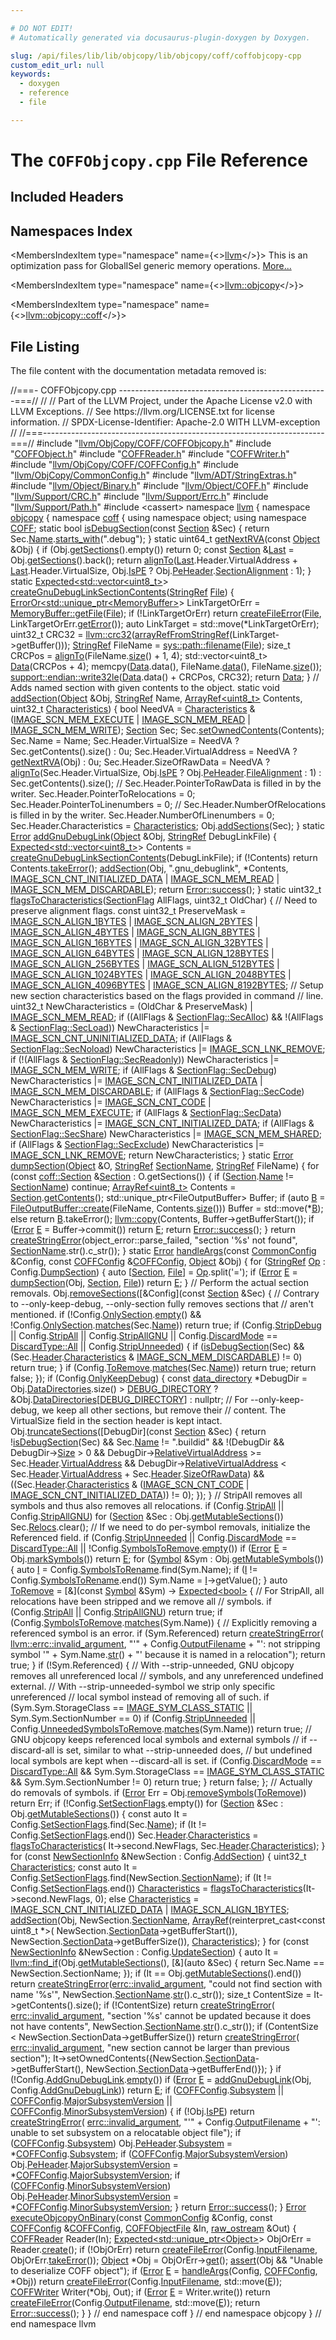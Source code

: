 ```yaml
---

# DO NOT EDIT!
# Automatically generated via docusaurus-plugin-doxygen by Doxygen.

slug: /api/files/lib/lib/objcopy/lib/objcopy/coff/coffobjcopy-cpp
custom_edit_url: null
keywords:
  - doxygen
  - reference
  - file

---
```





# The `COFFObjcopy.cpp` File Reference

<DoxygenPage pluginConfig={pluginConfig}>



## Included Headers

<IncludesList>
<IncludesListItem
  filePath="llvm/ObjCopy/COFF/COFFObjcopy.h"
  permalink="/docs/api/files/include/include/llvm/include/llvm/objcopy/include/llvm/objcopy/coff/coffobjcopy-h"
  isLocal="true" />
<IncludesListItem
  filePath="COFFObject.h"
  permalink="/docs/api/files/lib/lib/objcopy/lib/objcopy/coff/coffobject-h"
  isLocal="true" />
<IncludesListItem
  filePath="COFFReader.h"
  permalink="/docs/api/files/lib/lib/objcopy/lib/objcopy/coff/coffreader-h"
  isLocal="true" />
<IncludesListItem
  filePath="COFFWriter.h"
  permalink="/docs/api/files/lib/lib/objcopy/lib/objcopy/coff/coffwriter-h"
  isLocal="true" />
<IncludesListItem
  filePath="llvm/ObjCopy/COFF/COFFConfig.h"
  permalink="/docs/api/files/include/include/llvm/include/llvm/objcopy/include/llvm/objcopy/coff/coffconfig-h"
  isLocal="true" />
<IncludesListItem
  filePath="llvm/ObjCopy/CommonConfig.h"
  permalink="/docs/api/files/include/include/llvm/include/llvm/objcopy/commonconfig-h"
  isLocal="true" />
<IncludesListItem
  filePath="llvm/ADT/StringExtras.h"
  permalink="/docs/api/files/include/include/llvm/include/llvm/adt/stringextras-h"
  isLocal="true" />
<IncludesListItem
  filePath="llvm/Object/Binary.h"
  permalink="/docs/api/files/include/include/llvm/include/llvm/object/binary-h"
  isLocal="true" />
<IncludesListItem
  filePath="llvm/Object/COFF.h"
  permalink="/docs/api/files/include/include/llvm/include/llvm/object/coff-h"
  isLocal="true" />
<IncludesListItem
  filePath="llvm/Support/CRC.h"
  permalink="/docs/api/files/include/include/llvm/include/llvm/support/crc-h"
  isLocal="true" />
<IncludesListItem
  filePath="llvm/Support/Errc.h"
  permalink="/docs/api/files/include/include/llvm/include/llvm/support/errc-h"
  isLocal="true" />
<IncludesListItem
  filePath="llvm/Support/Path.h"
  permalink="/docs/api/files/include/include/llvm/include/llvm/support/path-h"
  isLocal="true" />
<IncludesListItem
  filePath="cassert"
  permalink=""
  isLocal="false" />
</IncludesList>

## Namespaces Index

<MembersIndex>

<MembersIndexItem
  type="namespace"
  name={<><a href="/docs/api/namespaces/llvm">llvm</a></>}>
This is an optimization pass for GlobalISel generic memory operations. <a href="/docs/api/namespaces/llvm/#details">More...</a>
</MembersIndexItem>

<MembersIndexItem
  type="namespace"
  name={<><a href="/docs/api/namespaces/llvm/objcopy">llvm::objcopy</a></>}>
</MembersIndexItem>

<MembersIndexItem
  type="namespace"
  name={<><a href="/docs/api/namespaces/llvm/objcopy/coff">llvm::objcopy::coff</a></>}>
</MembersIndexItem>

</MembersIndex>


## File Listing

The file content with the documentation metadata removed is:

<ProgramListing>

<Link id="l00001" /><CodeLine lineNumber="1"><Highlight kind="comment">//===- COFFObjcopy.cpp ----------------------------------------------------===//</Highlight><Highlight kind="normal"></Highlight></CodeLine>
<Link id="l00002" /><CodeLine lineNumber="2"><Highlight kind="normal"></Highlight><Highlight kind="comment">//</Highlight><Highlight kind="normal"></Highlight></CodeLine>
<Link id="l00003" /><CodeLine lineNumber="3"><Highlight kind="normal"></Highlight><Highlight kind="comment">// Part of the LLVM Project, under the Apache License v2.0 with LLVM Exceptions.</Highlight><Highlight kind="normal"></Highlight></CodeLine>
<Link id="l00004" /><CodeLine lineNumber="4"><Highlight kind="normal"></Highlight><Highlight kind="comment">// See https://llvm.org/LICENSE.txt for license information.</Highlight><Highlight kind="normal"></Highlight></CodeLine>
<Link id="l00005" /><CodeLine lineNumber="5"><Highlight kind="normal"></Highlight><Highlight kind="comment">// SPDX-License-Identifier: Apache-2.0 WITH LLVM-exception</Highlight><Highlight kind="normal"></Highlight></CodeLine>
<Link id="l00006" /><CodeLine lineNumber="6"><Highlight kind="normal"></Highlight><Highlight kind="comment">//</Highlight><Highlight kind="normal"></Highlight></CodeLine>
<Link id="l00007" /><CodeLine lineNumber="7"><Highlight kind="normal"></Highlight><Highlight kind="comment">//===----------------------------------------------------------------------===//</Highlight><Highlight kind="normal"></Highlight></CodeLine>
<Link id="l00008" /><CodeLine lineNumber="8"><Highlight kind="normal"></Highlight></CodeLine>
<Link id="l00009" /><CodeLine lineNumber="9"><Highlight kind="normal"></Highlight><Highlight kind="preprocessor">#include &quot;<a href="/docs/api/files/include/include/llvm/include/llvm/objcopy/include/llvm/objcopy/coff/coffobjcopy-h">llvm/ObjCopy/COFF/COFFObjcopy.h</a>&quot;</Highlight><Highlight kind="normal"></Highlight></CodeLine>
<Link id="l00010" /><CodeLine lineNumber="10"><Highlight kind="normal"></Highlight><Highlight kind="preprocessor">#include &quot;<a href="/docs/api/files/lib/lib/objcopy/lib/objcopy/coff/coffobject-h">COFFObject.h</a>&quot;</Highlight><Highlight kind="normal"></Highlight></CodeLine>
<Link id="l00011" /><CodeLine lineNumber="11"><Highlight kind="normal"></Highlight><Highlight kind="preprocessor">#include &quot;<a href="/docs/api/files/lib/lib/objcopy/lib/objcopy/coff/coffreader-h">COFFReader.h</a>&quot;</Highlight><Highlight kind="normal"></Highlight></CodeLine>
<Link id="l00012" /><CodeLine lineNumber="12"><Highlight kind="normal"></Highlight><Highlight kind="preprocessor">#include &quot;<a href="/docs/api/files/lib/lib/objcopy/lib/objcopy/coff/coffwriter-h">COFFWriter.h</a>&quot;</Highlight><Highlight kind="normal"></Highlight></CodeLine>
<Link id="l00013" /><CodeLine lineNumber="13"><Highlight kind="normal"></Highlight><Highlight kind="preprocessor">#include &quot;<a href="/docs/api/files/include/include/llvm/include/llvm/objcopy/include/llvm/objcopy/coff/coffconfig-h">llvm/ObjCopy/COFF/COFFConfig.h</a>&quot;</Highlight><Highlight kind="normal"></Highlight></CodeLine>
<Link id="l00014" /><CodeLine lineNumber="14"><Highlight kind="normal"></Highlight><Highlight kind="preprocessor">#include &quot;<a href="/docs/api/files/include/include/llvm/include/llvm/objcopy/commonconfig-h">llvm/ObjCopy/CommonConfig.h</a>&quot;</Highlight><Highlight kind="normal"></Highlight></CodeLine>
<Link id="l00015" /><CodeLine lineNumber="15"><Highlight kind="normal"></Highlight></CodeLine>
<Link id="l00016" /><CodeLine lineNumber="16"><Highlight kind="normal"></Highlight><Highlight kind="preprocessor">#include &quot;<a href="/docs/api/files/include/include/llvm/include/llvm/adt/stringextras-h">llvm/ADT/StringExtras.h</a>&quot;</Highlight><Highlight kind="normal"></Highlight></CodeLine>
<Link id="l00017" /><CodeLine lineNumber="17"><Highlight kind="normal"></Highlight><Highlight kind="preprocessor">#include &quot;<a href="/docs/api/files/include/include/llvm/include/llvm/object/binary-h">llvm/Object/Binary.h</a>&quot;</Highlight><Highlight kind="normal"></Highlight></CodeLine>
<Link id="l00018" /><CodeLine lineNumber="18"><Highlight kind="normal"></Highlight><Highlight kind="preprocessor">#include &quot;<a href="/docs/api/files/include/include/llvm/include/llvm/object/coff-h">llvm/Object/COFF.h</a>&quot;</Highlight><Highlight kind="normal"></Highlight></CodeLine>
<Link id="l00019" /><CodeLine lineNumber="19"><Highlight kind="normal"></Highlight><Highlight kind="preprocessor">#include &quot;<a href="/docs/api/files/include/include/llvm/include/llvm/support/crc-h">llvm/Support/CRC.h</a>&quot;</Highlight><Highlight kind="normal"></Highlight></CodeLine>
<Link id="l00020" /><CodeLine lineNumber="20"><Highlight kind="normal"></Highlight><Highlight kind="preprocessor">#include &quot;<a href="/docs/api/files/include/include/llvm/include/llvm/support/errc-h">llvm/Support/Errc.h</a>&quot;</Highlight><Highlight kind="normal"></Highlight></CodeLine>
<Link id="l00021" /><CodeLine lineNumber="21"><Highlight kind="normal"></Highlight><Highlight kind="preprocessor">#include &quot;<a href="/docs/api/files/include/include/llvm/include/llvm/support/path-h">llvm/Support/Path.h</a>&quot;</Highlight><Highlight kind="normal"></Highlight></CodeLine>
<Link id="l00022" /><CodeLine lineNumber="22"><Highlight kind="normal"></Highlight><Highlight kind="preprocessor">#include &lt;cassert&gt;</Highlight><Highlight kind="normal"></Highlight></CodeLine>
<Link id="l00023" /><CodeLine lineNumber="23"><Highlight kind="normal"></Highlight></CodeLine>
<Link id="l00024" /><CodeLine lineNumber="24"><Highlight kind="normal"></Highlight><Highlight kind="keyword">namespace </Highlight><Highlight kind="normal"><a href="/docs/api/namespaces/llvm">llvm</a> &#123;</Highlight></CodeLine>
<Link id="l00025" /><CodeLine lineNumber="25"><Highlight kind="normal"></Highlight><Highlight kind="keyword">namespace </Highlight><Highlight kind="normal"><a href="/docs/api/namespaces/llvm/objcopy">objcopy</a> &#123;</Highlight></CodeLine>
<Link id="l00026" /><CodeLine lineNumber="26"><Highlight kind="normal"></Highlight><Highlight kind="keyword">namespace </Highlight><Highlight kind="normal"><a href="/docs/api/namespaces/llvm/objcopy/coff">coff</a> &#123;</Highlight></CodeLine>
<Link id="l00027" /><CodeLine lineNumber="27"><Highlight kind="normal"></Highlight></CodeLine>
<Link id="l00028" /><CodeLine lineNumber="28"><Highlight kind="normal"></Highlight><Highlight kind="keyword">using namespace </Highlight><Highlight kind="normal">object;</Highlight></CodeLine>
<Link id="l00029" /><CodeLine lineNumber="29"><Highlight kind="normal"></Highlight><Highlight kind="keyword">using namespace </Highlight><Highlight kind="normal"><a href="/docs/api/namespaces/llvm/logicalview/#a68bf3a0b21ddaa5e5dd4700790af833ca4fa2ac5353638195d4ce3bc48a5a9db7">COFF</a>;</Highlight></CodeLine>
<Link id="l00030" /><CodeLine lineNumber="30"><Highlight kind="normal"></Highlight></CodeLine>
<Link id="l00031" /><CodeLine lineNumber="31" lineLink="/docs/api/namespaces/llvm/objcopy/coff/#a00788ca1cb49affa89933d0eb01101da"><Highlight kind="normal"></Highlight><Highlight kind="keyword">static</Highlight><Highlight kind="normal"> </Highlight><Highlight kind="keywordtype">bool</Highlight><Highlight kind="normal"> <a href="/docs/api/namespaces/llvm/objcopy/coff/#a00788ca1cb49affa89933d0eb01101da">isDebugSection</a>(</Highlight><Highlight kind="keyword">const</Highlight><Highlight kind="normal"> <a href="/docs/api/structs/llvm/objcopy/coff/section">Section</a> &amp;Sec) &#123;</Highlight></CodeLine>
<Link id="l00032" /><CodeLine lineNumber="32"><Highlight kind="normal">  </Highlight><Highlight kind="keywordflow">return</Highlight><Highlight kind="normal"> Sec.<a href="/docs/api/structs/llvm/objcopy/coff/section/#ab7fadec5aeb8eecc8049dfe85897ace9">Name</a>.<a href="/docs/api/classes/llvm/stringref/#a2cd8968ff703aaeb395dcd63f6805ff1">starts&#95;with</a>(</Highlight><Highlight kind="stringliteral">&quot;.debug&quot;</Highlight><Highlight kind="normal">);</Highlight></CodeLine>
<Link id="l00033" /><CodeLine lineNumber="33"><Highlight kind="normal">&#125;</Highlight></CodeLine>
<Link id="l00034" /><CodeLine lineNumber="34"><Highlight kind="normal"></Highlight></CodeLine>
<Link id="l00035" /><CodeLine lineNumber="35" lineLink="/docs/api/namespaces/llvm/objcopy/coff/#aa9cc3787622f35ccb9722970c36dea9f"><Highlight kind="normal"></Highlight><Highlight kind="keyword">static</Highlight><Highlight kind="normal"> uint64&#95;t <a href="/docs/api/namespaces/llvm/objcopy/coff/#aa9cc3787622f35ccb9722970c36dea9f">getNextRVA</a>(</Highlight><Highlight kind="keyword">const</Highlight><Highlight kind="normal"> <a href="/docs/api/structs/llvm/objcopy/coff/object">Object</a> &amp;Obj) &#123;</Highlight></CodeLine>
<Link id="l00036" /><CodeLine lineNumber="36"><Highlight kind="normal">  </Highlight><Highlight kind="keywordflow">if</Highlight><Highlight kind="normal"> (Obj.<a href="/docs/api/structs/llvm/objcopy/coff/object/#ac719da3d3c57f045cb5dd0f8cf98aa01">getSections</a>().empty())</Highlight></CodeLine>
<Link id="l00037" /><CodeLine lineNumber="37"><Highlight kind="normal">    </Highlight><Highlight kind="keywordflow">return</Highlight><Highlight kind="normal"> 0;</Highlight></CodeLine>
<Link id="l00038" /><CodeLine lineNumber="38"><Highlight kind="normal">  </Highlight><Highlight kind="keyword">const</Highlight><Highlight kind="normal"> <a href="/docs/api/structs/llvm/objcopy/coff/section">Section</a> &amp;<a href="/docs/api/namespaces/llvm/#ac10d13c57a7adf4a1f140afd5321309bad55b30607c2a9a2616347d6edb789f6b">Last</a> = Obj.<a href="/docs/api/structs/llvm/objcopy/coff/object/#ac719da3d3c57f045cb5dd0f8cf98aa01">getSections</a>().back();</Highlight></CodeLine>
<Link id="l00039" /><CodeLine lineNumber="39"><Highlight kind="normal">  </Highlight><Highlight kind="keywordflow">return</Highlight><Highlight kind="normal"> <a href="/docs/api/namespaces/llvm/#ab102f0f12dd38aeea5906b1d80c792ff">alignTo</a>(<a href="/docs/api/namespaces/llvm/#ac10d13c57a7adf4a1f140afd5321309bad55b30607c2a9a2616347d6edb789f6b">Last</a>.Header.VirtualAddress + <a href="/docs/api/namespaces/llvm/#ac10d13c57a7adf4a1f140afd5321309bad55b30607c2a9a2616347d6edb789f6b">Last</a>.Header.VirtualSize,</Highlight></CodeLine>
<Link id="l00040" /><CodeLine lineNumber="40"><Highlight kind="normal">                 Obj.<a href="/docs/api/structs/llvm/objcopy/coff/object/#a372a31deed6f440b5d367a3d317eecde">IsPE</a> ? Obj.<a href="/docs/api/structs/llvm/objcopy/coff/object/#a8223da50bdf4d393305551529b85f84f">PeHeader</a>.<a href="/docs/api/structs/llvm/object/pe32plus-header/#ad6e9355f84bf109dd8d0b05b922233c1">SectionAlignment</a> : 1);</Highlight></CodeLine>
<Link id="l00041" /><CodeLine lineNumber="41"><Highlight kind="normal">&#125;</Highlight></CodeLine>
<Link id="l00042" /><CodeLine lineNumber="42"><Highlight kind="normal"></Highlight></CodeLine>
<Link id="l00043" /><CodeLine lineNumber="43"><Highlight kind="normal"></Highlight><Highlight kind="keyword">static</Highlight><Highlight kind="normal"> <a href="/docs/api/classes/llvm/expected">Expected&lt;std::vector&lt;uint8&#95;t&gt;</a>&gt;</Highlight></CodeLine>
<Link id="l00044" /><CodeLine lineNumber="44" lineLink="/docs/api/namespaces/llvm/objcopy/coff/#afdcc3a66137dcf1fb3dbdc7adaedc26c"><Highlight kind="normal"><a href="/docs/api/namespaces/llvm/objcopy/coff/#afdcc3a66137dcf1fb3dbdc7adaedc26c">createGnuDebugLinkSectionContents</a>(<a href="/docs/api/classes/llvm/stringref">StringRef</a> <a href="/docs/api/namespaces/llvm/objcopy/#a88eeb89876019c1a9f2540275fb96457a0b27918290ff5323bea1e3b78a9cf04e">File</a>) &#123;</Highlight></CodeLine>
<Link id="l00045" /><CodeLine lineNumber="45"><Highlight kind="normal">  <a href="/docs/api/classes/llvm/erroror">ErrorOr&lt;std::unique&#95;ptr&lt;MemoryBuffer&gt;</a>&gt; LinkTargetOrErr =</Highlight></CodeLine>
<Link id="l00046" /><CodeLine lineNumber="46"><Highlight kind="normal">      <a href="/docs/api/classes/llvm/memorybuffer/#aa98611beefe78f907beeee7305cc8174">MemoryBuffer::getFile</a>(<a href="/docs/api/namespaces/llvm/objcopy/#a88eeb89876019c1a9f2540275fb96457a0b27918290ff5323bea1e3b78a9cf04e">File</a>);</Highlight></CodeLine>
<Link id="l00047" /><CodeLine lineNumber="47"><Highlight kind="normal">  </Highlight><Highlight kind="keywordflow">if</Highlight><Highlight kind="normal"> (!LinkTargetOrErr)</Highlight></CodeLine>
<Link id="l00048" /><CodeLine lineNumber="48"><Highlight kind="normal">    </Highlight><Highlight kind="keywordflow">return</Highlight><Highlight kind="normal"> <a href="/docs/api/namespaces/llvm/#a0f4ffaa2f15fc8f612a233e3b45510c0">createFileError</a>(<a href="/docs/api/namespaces/llvm/objcopy/#a88eeb89876019c1a9f2540275fb96457a0b27918290ff5323bea1e3b78a9cf04e">File</a>, LinkTargetOrErr.<a href="/docs/api/classes/llvm/erroror/#a8300c72908f1845c931951ed4b2a2375">getError</a>());</Highlight></CodeLine>
<Link id="l00049" /><CodeLine lineNumber="49"><Highlight kind="normal">  </Highlight><Highlight kind="keyword">auto</Highlight><Highlight kind="normal"> LinkTarget = std::move(&#42;LinkTargetOrErr);</Highlight></CodeLine>
<Link id="l00050" /><CodeLine lineNumber="50"><Highlight kind="normal">  uint32&#95;t CRC32 = <a href="/docs/api/namespaces/llvm/#a9b39f29a121496d294af31158c65740b">llvm::crc32</a>(<a href="/docs/api/namespaces/llvm/#a1b144823e66f38f789fb4909c29b8bec">arrayRefFromStringRef</a>(LinkTarget-&gt;getBuffer()));</Highlight></CodeLine>
<Link id="l00051" /><CodeLine lineNumber="51"><Highlight kind="normal"></Highlight></CodeLine>
<Link id="l00052" /><CodeLine lineNumber="52"><Highlight kind="normal">  <a href="/docs/api/classes/llvm/stringref">StringRef</a> FileName = <a href="/docs/api/namespaces/llvm/sys/path/#aa56d25bb5127dd7a5831c25764f76cbe">sys::path::filename</a>(<a href="/docs/api/namespaces/llvm/objcopy/#a88eeb89876019c1a9f2540275fb96457a0b27918290ff5323bea1e3b78a9cf04e">File</a>);</Highlight></CodeLine>
<Link id="l00053" /><CodeLine lineNumber="53"><Highlight kind="normal">  </Highlight><Highlight kind="keywordtype">size&#95;t</Highlight><Highlight kind="normal"> CRCPos = <a href="/docs/api/namespaces/llvm/#ab102f0f12dd38aeea5906b1d80c792ff">alignTo</a>(FileName.<a href="/docs/api/classes/llvm/stringref/#a5db9240c74644c67759dd0f901fc3c7d">size</a>() + 1, 4);</Highlight></CodeLine>
<Link id="l00054" /><CodeLine lineNumber="54"><Highlight kind="normal">  std::vector&lt;uint8&#95;t&gt; <a href="/docs/api/namespaces/llvm/#aa20539e89704d20b98b97e9c3feac934">Data</a>(CRCPos + 4);</Highlight></CodeLine>
<Link id="l00055" /><CodeLine lineNumber="55"><Highlight kind="normal">  memcpy(<a href="/docs/api/namespaces/llvm/#aa20539e89704d20b98b97e9c3feac934">Data</a>.data(), FileName.<a href="/docs/api/classes/llvm/stringref/#a7b0fa1a82461032cdf16b7f6c59f0a6a">data</a>(), FileName.<a href="/docs/api/classes/llvm/stringref/#a5db9240c74644c67759dd0f901fc3c7d">size</a>());</Highlight></CodeLine>
<Link id="l00056" /><CodeLine lineNumber="56"><Highlight kind="normal">  <a href="/docs/api/namespaces/llvm/support/endian/#a4f05956d010455624c13f5eb2217bc8b">support::endian::write32le</a>(<a href="/docs/api/namespaces/llvm/#aa20539e89704d20b98b97e9c3feac934">Data</a>.data() + CRCPos, CRC32);</Highlight></CodeLine>
<Link id="l00057" /><CodeLine lineNumber="57"><Highlight kind="normal">  </Highlight><Highlight kind="keywordflow">return</Highlight><Highlight kind="normal"> <a href="/docs/api/namespaces/llvm/#aa20539e89704d20b98b97e9c3feac934">Data</a>;</Highlight></CodeLine>
<Link id="l00058" /><CodeLine lineNumber="58"><Highlight kind="normal">&#125;</Highlight></CodeLine>
<Link id="l00059" /><CodeLine lineNumber="59"><Highlight kind="normal"></Highlight></CodeLine>
<Link id="l00060" /><CodeLine lineNumber="60"><Highlight kind="normal"></Highlight><Highlight kind="comment">// Adds named section with given contents to the object.</Highlight><Highlight kind="normal"></Highlight></CodeLine>
<Link id="l00061" /><CodeLine lineNumber="61" lineLink="/docs/api/namespaces/llvm/objcopy/coff/#a2a326436b39c57d0d075c20bc4fddd9d"><Highlight kind="normal"></Highlight><Highlight kind="keyword">static</Highlight><Highlight kind="normal"> </Highlight><Highlight kind="keywordtype">void</Highlight><Highlight kind="normal"> <a href="/docs/api/namespaces/llvm/objcopy/coff/#a2a326436b39c57d0d075c20bc4fddd9d">addSection</a>(<a href="/docs/api/structs/llvm/objcopy/coff/object">Object</a> &amp;Obj, <a href="/docs/api/classes/llvm/stringref">StringRef</a> Name, <a href="/docs/api/classes/llvm/arrayref">ArrayRef&lt;uint8&#95;t&gt;</a> Contents,</Highlight></CodeLine>
<Link id="l00062" /><CodeLine lineNumber="62"><Highlight kind="normal">                       uint32&#95;t <a href="/docs/api/namespaces/llvm/coff/#ae910a2dff8296efe077dd5121db763a2">Characteristics</a>) &#123;</Highlight></CodeLine>
<Link id="l00063" /><CodeLine lineNumber="63"><Highlight kind="normal">  </Highlight><Highlight kind="keywordtype">bool</Highlight><Highlight kind="normal"> NeedVA = <a href="/docs/api/namespaces/llvm/coff/#ae910a2dff8296efe077dd5121db763a2">Characteristics</a> &amp; (<a href="/docs/api/namespaces/llvm/coff/#a45c610228e069b0b3efbcbc1d5577f5aa447cfc2eddd86f9f90a054d3e111c6d9">IMAGE&#95;SCN&#95;MEM&#95;EXECUTE</a> | <a href="/docs/api/namespaces/llvm/coff/#a45c610228e069b0b3efbcbc1d5577f5aa3c5ce7207c84ca0e6a03fd08ab4831ba">IMAGE&#95;SCN&#95;MEM&#95;READ</a> |</Highlight></CodeLine>
<Link id="l00064" /><CodeLine lineNumber="64"><Highlight kind="normal">                                   <a href="/docs/api/namespaces/llvm/coff/#a45c610228e069b0b3efbcbc1d5577f5aac1dfcdc9a17df9b148557d4c01759767">IMAGE&#95;SCN&#95;MEM&#95;WRITE</a>);</Highlight></CodeLine>
<Link id="l00065" /><CodeLine lineNumber="65"><Highlight kind="normal"></Highlight></CodeLine>
<Link id="l00066" /><CodeLine lineNumber="66"><Highlight kind="normal">  <a href="/docs/api/structs/llvm/objcopy/coff/section">Section</a> Sec;</Highlight></CodeLine>
<Link id="l00067" /><CodeLine lineNumber="67"><Highlight kind="normal">  Sec.<a href="/docs/api/structs/llvm/objcopy/coff/section/#a43d1a02e1a9f1ab501c83ea3e09d3523">setOwnedContents</a>(Contents);</Highlight></CodeLine>
<Link id="l00068" /><CodeLine lineNumber="68"><Highlight kind="normal">  Sec.Name = Name;</Highlight></CodeLine>
<Link id="l00069" /><CodeLine lineNumber="69"><Highlight kind="normal">  Sec.Header.VirtualSize = NeedVA ? Sec.getContents().size() : 0u;</Highlight></CodeLine>
<Link id="l00070" /><CodeLine lineNumber="70"><Highlight kind="normal">  Sec.Header.VirtualAddress = NeedVA ? <a href="/docs/api/namespaces/llvm/objcopy/coff/#aa9cc3787622f35ccb9722970c36dea9f">getNextRVA</a>(Obj) : 0u;</Highlight></CodeLine>
<Link id="l00071" /><CodeLine lineNumber="71"><Highlight kind="normal">  Sec.Header.SizeOfRawData =</Highlight></CodeLine>
<Link id="l00072" /><CodeLine lineNumber="72"><Highlight kind="normal">      NeedVA ? <a href="/docs/api/namespaces/llvm/#ab102f0f12dd38aeea5906b1d80c792ff">alignTo</a>(Sec.Header.VirtualSize,</Highlight></CodeLine>
<Link id="l00073" /><CodeLine lineNumber="73"><Highlight kind="normal">                       Obj.<a href="/docs/api/structs/llvm/objcopy/coff/object/#a372a31deed6f440b5d367a3d317eecde">IsPE</a> ? Obj.<a href="/docs/api/structs/llvm/objcopy/coff/object/#a8223da50bdf4d393305551529b85f84f">PeHeader</a>.<a href="/docs/api/structs/llvm/object/pe32plus-header/#a9447c509980ccf155b0f89edba860928">FileAlignment</a> : 1)</Highlight></CodeLine>
<Link id="l00074" /><CodeLine lineNumber="74"><Highlight kind="normal">             : Sec.getContents().size();</Highlight></CodeLine>
<Link id="l00075" /><CodeLine lineNumber="75"><Highlight kind="normal">  </Highlight><Highlight kind="comment">// Sec.Header.PointerToRawData is filled in by the writer.</Highlight><Highlight kind="normal"></Highlight></CodeLine>
<Link id="l00076" /><CodeLine lineNumber="76"><Highlight kind="normal">  Sec.Header.PointerToRelocations = 0;</Highlight></CodeLine>
<Link id="l00077" /><CodeLine lineNumber="77"><Highlight kind="normal">  Sec.Header.PointerToLinenumbers = 0;</Highlight></CodeLine>
<Link id="l00078" /><CodeLine lineNumber="78"><Highlight kind="normal">  </Highlight><Highlight kind="comment">// Sec.Header.NumberOfRelocations is filled in by the writer.</Highlight><Highlight kind="normal"></Highlight></CodeLine>
<Link id="l00079" /><CodeLine lineNumber="79"><Highlight kind="normal">  Sec.Header.NumberOfLinenumbers = 0;</Highlight></CodeLine>
<Link id="l00080" /><CodeLine lineNumber="80"><Highlight kind="normal">  Sec.Header.Characteristics = <a href="/docs/api/namespaces/llvm/coff/#ae910a2dff8296efe077dd5121db763a2">Characteristics</a>;</Highlight></CodeLine>
<Link id="l00081" /><CodeLine lineNumber="81"><Highlight kind="normal"></Highlight></CodeLine>
<Link id="l00082" /><CodeLine lineNumber="82"><Highlight kind="normal">  Obj.<a href="/docs/api/structs/llvm/objcopy/coff/object/#a80160cf4a1180428e5d529e3f0ba1e47">addSections</a>(Sec);</Highlight></CodeLine>
<Link id="l00083" /><CodeLine lineNumber="83"><Highlight kind="normal">&#125;</Highlight></CodeLine>
<Link id="l00084" /><CodeLine lineNumber="84"><Highlight kind="normal"></Highlight></CodeLine>
<Link id="l00085" /><CodeLine lineNumber="85" lineLink="/docs/api/namespaces/llvm/objcopy/coff/#ac26907ff1b30d1236b06e5880af523d2"><Highlight kind="normal"></Highlight><Highlight kind="keyword">static</Highlight><Highlight kind="normal"> <a href="/docs/api/classes/llvm/error">Error</a> <a href="/docs/api/namespaces/llvm/objcopy/coff/#ac26907ff1b30d1236b06e5880af523d2">addGnuDebugLink</a>(<a href="/docs/api/structs/llvm/objcopy/coff/object">Object</a> &amp;Obj, <a href="/docs/api/classes/llvm/stringref">StringRef</a> DebugLinkFile) &#123;</Highlight></CodeLine>
<Link id="l00086" /><CodeLine lineNumber="86"><Highlight kind="normal">  <a href="/docs/api/classes/llvm/expected">Expected&lt;std::vector&lt;uint8&#95;t&gt;</a>&gt; Contents =</Highlight></CodeLine>
<Link id="l00087" /><CodeLine lineNumber="87"><Highlight kind="normal">      <a href="/docs/api/namespaces/llvm/objcopy/coff/#afdcc3a66137dcf1fb3dbdc7adaedc26c">createGnuDebugLinkSectionContents</a>(DebugLinkFile);</Highlight></CodeLine>
<Link id="l00088" /><CodeLine lineNumber="88"><Highlight kind="normal">  </Highlight><Highlight kind="keywordflow">if</Highlight><Highlight kind="normal"> (!Contents)</Highlight></CodeLine>
<Link id="l00089" /><CodeLine lineNumber="89"><Highlight kind="normal">    </Highlight><Highlight kind="keywordflow">return</Highlight><Highlight kind="normal"> Contents.<a href="/docs/api/classes/llvm/expected/#a94789df4ebd03dc008e8adebaa66ac1f">takeError</a>();</Highlight></CodeLine>
<Link id="l00090" /><CodeLine lineNumber="90"><Highlight kind="normal"></Highlight></CodeLine>
<Link id="l00091" /><CodeLine lineNumber="91"><Highlight kind="normal">  <a href="/docs/api/namespaces/llvm/objcopy/coff/#a2a326436b39c57d0d075c20bc4fddd9d">addSection</a>(Obj, </Highlight><Highlight kind="stringliteral">&quot;.gnu&#95;debuglink&quot;</Highlight><Highlight kind="normal">, &#42;Contents,</Highlight></CodeLine>
<Link id="l00092" /><CodeLine lineNumber="92"><Highlight kind="normal">             <a href="/docs/api/namespaces/llvm/coff/#a45c610228e069b0b3efbcbc1d5577f5aa6a1c5fd37f3374c2e8e233d9e19bd205">IMAGE&#95;SCN&#95;CNT&#95;INITIALIZED&#95;DATA</a> | <a href="/docs/api/namespaces/llvm/coff/#a45c610228e069b0b3efbcbc1d5577f5aa3c5ce7207c84ca0e6a03fd08ab4831ba">IMAGE&#95;SCN&#95;MEM&#95;READ</a> |</Highlight></CodeLine>
<Link id="l00093" /><CodeLine lineNumber="93"><Highlight kind="normal">                 <a href="/docs/api/namespaces/llvm/coff/#a45c610228e069b0b3efbcbc1d5577f5aa5c5ea9353e663af52c356d43798701a1">IMAGE&#95;SCN&#95;MEM&#95;DISCARDABLE</a>);</Highlight></CodeLine>
<Link id="l00094" /><CodeLine lineNumber="94"><Highlight kind="normal"></Highlight></CodeLine>
<Link id="l00095" /><CodeLine lineNumber="95"><Highlight kind="normal">  </Highlight><Highlight kind="keywordflow">return</Highlight><Highlight kind="normal"> <a href="/docs/api/classes/llvm/error/#a4dfd0813c3d0e0a30439b5a3e9196b59">Error::success</a>();</Highlight></CodeLine>
<Link id="l00096" /><CodeLine lineNumber="96"><Highlight kind="normal">&#125;</Highlight></CodeLine>
<Link id="l00097" /><CodeLine lineNumber="97"><Highlight kind="normal"></Highlight></CodeLine>
<Link id="l00098" /><CodeLine lineNumber="98" lineLink="/docs/api/namespaces/llvm/objcopy/coff/#a2cb5ea1628a004c71831099fe3609945"><Highlight kind="normal"></Highlight><Highlight kind="keyword">static</Highlight><Highlight kind="normal"> uint32&#95;t <a href="/docs/api/namespaces/llvm/objcopy/coff/#a2cb5ea1628a004c71831099fe3609945">flagsToCharacteristics</a>(<a href="/docs/api/namespaces/llvm/objcopy/#a0a74dc7cb64459b3271f6e2a9ea7b562">SectionFlag</a> AllFlags, uint32&#95;t OldChar) &#123;</Highlight></CodeLine>
<Link id="l00099" /><CodeLine lineNumber="99"><Highlight kind="normal">  </Highlight><Highlight kind="comment">// Need to preserve alignment flags.</Highlight><Highlight kind="normal"></Highlight></CodeLine>
<Link id="l00100" /><CodeLine lineNumber="100"><Highlight kind="normal">  </Highlight><Highlight kind="keyword">const</Highlight><Highlight kind="normal"> uint32&#95;t PreserveMask =</Highlight></CodeLine>
<Link id="l00101" /><CodeLine lineNumber="101"><Highlight kind="normal">      <a href="/docs/api/namespaces/llvm/coff/#a45c610228e069b0b3efbcbc1d5577f5aa21fd30dd5b7f5e61ae45e4725b35bad9">IMAGE&#95;SCN&#95;ALIGN&#95;1BYTES</a> | <a href="/docs/api/namespaces/llvm/coff/#a45c610228e069b0b3efbcbc1d5577f5aab3c7c3378d0458f4989c89b9b90e4ee1">IMAGE&#95;SCN&#95;ALIGN&#95;2BYTES</a> | <a href="/docs/api/namespaces/llvm/coff/#a45c610228e069b0b3efbcbc1d5577f5aa8e56a92024f9d15fa0ee42b68ca00e04">IMAGE&#95;SCN&#95;ALIGN&#95;4BYTES</a> |</Highlight></CodeLine>
<Link id="l00102" /><CodeLine lineNumber="102"><Highlight kind="normal">      <a href="/docs/api/namespaces/llvm/coff/#a45c610228e069b0b3efbcbc1d5577f5aa88c186e05b45bfa0468a57ead2951928">IMAGE&#95;SCN&#95;ALIGN&#95;8BYTES</a> | <a href="/docs/api/namespaces/llvm/coff/#a45c610228e069b0b3efbcbc1d5577f5aa80c93a2cbfeed79e08710abe42c600af">IMAGE&#95;SCN&#95;ALIGN&#95;16BYTES</a> |</Highlight></CodeLine>
<Link id="l00103" /><CodeLine lineNumber="103"><Highlight kind="normal">      <a href="/docs/api/namespaces/llvm/coff/#a45c610228e069b0b3efbcbc1d5577f5aa9101ef5d44047784ffbdf912d07eeddf">IMAGE&#95;SCN&#95;ALIGN&#95;32BYTES</a> | <a href="/docs/api/namespaces/llvm/coff/#a45c610228e069b0b3efbcbc1d5577f5aa0603f4e13f395b70d89519b3265dd15b">IMAGE&#95;SCN&#95;ALIGN&#95;64BYTES</a> |</Highlight></CodeLine>
<Link id="l00104" /><CodeLine lineNumber="104"><Highlight kind="normal">      <a href="/docs/api/namespaces/llvm/coff/#a45c610228e069b0b3efbcbc1d5577f5aa07c625e2888c76f1a4b75c1c6be0d851">IMAGE&#95;SCN&#95;ALIGN&#95;128BYTES</a> | <a href="/docs/api/namespaces/llvm/coff/#a45c610228e069b0b3efbcbc1d5577f5aa150200314be0f00386f359231fccf240">IMAGE&#95;SCN&#95;ALIGN&#95;256BYTES</a> |</Highlight></CodeLine>
<Link id="l00105" /><CodeLine lineNumber="105"><Highlight kind="normal">      <a href="/docs/api/namespaces/llvm/coff/#a45c610228e069b0b3efbcbc1d5577f5aa4cd4df3e0cf51df88bf693f443297120">IMAGE&#95;SCN&#95;ALIGN&#95;512BYTES</a> | <a href="/docs/api/namespaces/llvm/coff/#a45c610228e069b0b3efbcbc1d5577f5aa1bbf9116aef9ec7f3cf42d8c0e9e0de2">IMAGE&#95;SCN&#95;ALIGN&#95;1024BYTES</a> |</Highlight></CodeLine>
<Link id="l00106" /><CodeLine lineNumber="106"><Highlight kind="normal">      <a href="/docs/api/namespaces/llvm/coff/#a45c610228e069b0b3efbcbc1d5577f5aabd2cb39592ec6cf025c397bc8310c015">IMAGE&#95;SCN&#95;ALIGN&#95;2048BYTES</a> | <a href="/docs/api/namespaces/llvm/coff/#a45c610228e069b0b3efbcbc1d5577f5aa63545970df991c827925606937bc43b6">IMAGE&#95;SCN&#95;ALIGN&#95;4096BYTES</a> |</Highlight></CodeLine>
<Link id="l00107" /><CodeLine lineNumber="107"><Highlight kind="normal">      <a href="/docs/api/namespaces/llvm/coff/#a45c610228e069b0b3efbcbc1d5577f5aa6e4bd3367945e029a61523be5674be1f">IMAGE&#95;SCN&#95;ALIGN&#95;8192BYTES</a>;</Highlight></CodeLine>
<Link id="l00108" /><CodeLine lineNumber="108"><Highlight kind="normal"></Highlight></CodeLine>
<Link id="l00109" /><CodeLine lineNumber="109"><Highlight kind="normal">  </Highlight><Highlight kind="comment">// Setup new section characteristics based on the flags provided in command</Highlight><Highlight kind="normal"></Highlight></CodeLine>
<Link id="l00110" /><CodeLine lineNumber="110"><Highlight kind="normal">  </Highlight><Highlight kind="comment">// line.</Highlight><Highlight kind="normal"></Highlight></CodeLine>
<Link id="l00111" /><CodeLine lineNumber="111"><Highlight kind="normal">  uint32&#95;t NewCharacteristics = (OldChar &amp; PreserveMask) | <a href="/docs/api/namespaces/llvm/coff/#a45c610228e069b0b3efbcbc1d5577f5aa3c5ce7207c84ca0e6a03fd08ab4831ba">IMAGE&#95;SCN&#95;MEM&#95;READ</a>;</Highlight></CodeLine>
<Link id="l00112" /><CodeLine lineNumber="112"><Highlight kind="normal"></Highlight></CodeLine>
<Link id="l00113" /><CodeLine lineNumber="113"><Highlight kind="normal">  </Highlight><Highlight kind="keywordflow">if</Highlight><Highlight kind="normal"> ((AllFlags &amp; <a href="/docs/api/namespaces/llvm/objcopy/#a0a74dc7cb64459b3271f6e2a9ea7b562a12597c230a14e9fecb20ea2533b1797e">SectionFlag::SecAlloc</a>) &amp;&amp; !(AllFlags &amp; <a href="/docs/api/namespaces/llvm/objcopy/#a0a74dc7cb64459b3271f6e2a9ea7b562a3ba962ce443370e77abf4d098c833335">SectionFlag::SecLoad</a>))</Highlight></CodeLine>
<Link id="l00114" /><CodeLine lineNumber="114"><Highlight kind="normal">    NewCharacteristics |= <a href="/docs/api/namespaces/llvm/coff/#a45c610228e069b0b3efbcbc1d5577f5aa4e1f40f2bdf9b194d4156c7707d047ba">IMAGE&#95;SCN&#95;CNT&#95;UNINITIALIZED&#95;DATA</a>;</Highlight></CodeLine>
<Link id="l00115" /><CodeLine lineNumber="115"><Highlight kind="normal">  </Highlight><Highlight kind="keywordflow">if</Highlight><Highlight kind="normal"> (AllFlags &amp; <a href="/docs/api/namespaces/llvm/objcopy/#a0a74dc7cb64459b3271f6e2a9ea7b562a463608f99ea41e55c28ac94591e341af">SectionFlag::SecNoload</a>)</Highlight></CodeLine>
<Link id="l00116" /><CodeLine lineNumber="116"><Highlight kind="normal">    NewCharacteristics |= <a href="/docs/api/namespaces/llvm/coff/#a45c610228e069b0b3efbcbc1d5577f5aa24ac1300caa85825d3526b8baaec159f">IMAGE&#95;SCN&#95;LNK&#95;REMOVE</a>;</Highlight></CodeLine>
<Link id="l00117" /><CodeLine lineNumber="117"><Highlight kind="normal">  </Highlight><Highlight kind="keywordflow">if</Highlight><Highlight kind="normal"> (!(AllFlags &amp; <a href="/docs/api/namespaces/llvm/objcopy/#a0a74dc7cb64459b3271f6e2a9ea7b562a6ec694a128d394b84914de2af082b232">SectionFlag::SecReadonly</a>))</Highlight></CodeLine>
<Link id="l00118" /><CodeLine lineNumber="118"><Highlight kind="normal">    NewCharacteristics |= <a href="/docs/api/namespaces/llvm/coff/#a45c610228e069b0b3efbcbc1d5577f5aac1dfcdc9a17df9b148557d4c01759767">IMAGE&#95;SCN&#95;MEM&#95;WRITE</a>;</Highlight></CodeLine>
<Link id="l00119" /><CodeLine lineNumber="119"><Highlight kind="normal">  </Highlight><Highlight kind="keywordflow">if</Highlight><Highlight kind="normal"> (AllFlags &amp; <a href="/docs/api/namespaces/llvm/objcopy/#a0a74dc7cb64459b3271f6e2a9ea7b562a3eef67d9a88c53e859e180bc3cec76f2">SectionFlag::SecDebug</a>)</Highlight></CodeLine>
<Link id="l00120" /><CodeLine lineNumber="120"><Highlight kind="normal">    NewCharacteristics |=</Highlight></CodeLine>
<Link id="l00121" /><CodeLine lineNumber="121"><Highlight kind="normal">        <a href="/docs/api/namespaces/llvm/coff/#a45c610228e069b0b3efbcbc1d5577f5aa6a1c5fd37f3374c2e8e233d9e19bd205">IMAGE&#95;SCN&#95;CNT&#95;INITIALIZED&#95;DATA</a> | <a href="/docs/api/namespaces/llvm/coff/#a45c610228e069b0b3efbcbc1d5577f5aa5c5ea9353e663af52c356d43798701a1">IMAGE&#95;SCN&#95;MEM&#95;DISCARDABLE</a>;</Highlight></CodeLine>
<Link id="l00122" /><CodeLine lineNumber="122"><Highlight kind="normal">  </Highlight><Highlight kind="keywordflow">if</Highlight><Highlight kind="normal"> (AllFlags &amp; <a href="/docs/api/namespaces/llvm/objcopy/#a0a74dc7cb64459b3271f6e2a9ea7b562a1f15b014c010ed3abad6308840996d32">SectionFlag::SecCode</a>)</Highlight></CodeLine>
<Link id="l00123" /><CodeLine lineNumber="123"><Highlight kind="normal">    NewCharacteristics |= <a href="/docs/api/namespaces/llvm/coff/#a45c610228e069b0b3efbcbc1d5577f5aa2b3dbe611464bb08a83985d56d7bc67b">IMAGE&#95;SCN&#95;CNT&#95;CODE</a> | <a href="/docs/api/namespaces/llvm/coff/#a45c610228e069b0b3efbcbc1d5577f5aa447cfc2eddd86f9f90a054d3e111c6d9">IMAGE&#95;SCN&#95;MEM&#95;EXECUTE</a>;</Highlight></CodeLine>
<Link id="l00124" /><CodeLine lineNumber="124"><Highlight kind="normal">  </Highlight><Highlight kind="keywordflow">if</Highlight><Highlight kind="normal"> (AllFlags &amp; <a href="/docs/api/namespaces/llvm/objcopy/#a0a74dc7cb64459b3271f6e2a9ea7b562a82493f280af5de115739e0bb8ad84249">SectionFlag::SecData</a>)</Highlight></CodeLine>
<Link id="l00125" /><CodeLine lineNumber="125"><Highlight kind="normal">    NewCharacteristics |= <a href="/docs/api/namespaces/llvm/coff/#a45c610228e069b0b3efbcbc1d5577f5aa6a1c5fd37f3374c2e8e233d9e19bd205">IMAGE&#95;SCN&#95;CNT&#95;INITIALIZED&#95;DATA</a>;</Highlight></CodeLine>
<Link id="l00126" /><CodeLine lineNumber="126"><Highlight kind="normal">  </Highlight><Highlight kind="keywordflow">if</Highlight><Highlight kind="normal"> (AllFlags &amp; <a href="/docs/api/namespaces/llvm/objcopy/#a0a74dc7cb64459b3271f6e2a9ea7b562aa527b9d657d976d628c2dd572f86a0c4">SectionFlag::SecShare</a>)</Highlight></CodeLine>
<Link id="l00127" /><CodeLine lineNumber="127"><Highlight kind="normal">    NewCharacteristics |= <a href="/docs/api/namespaces/llvm/coff/#a45c610228e069b0b3efbcbc1d5577f5aa0ea670a3976e63e9f4a36f4e4ca425bb">IMAGE&#95;SCN&#95;MEM&#95;SHARED</a>;</Highlight></CodeLine>
<Link id="l00128" /><CodeLine lineNumber="128"><Highlight kind="normal">  </Highlight><Highlight kind="keywordflow">if</Highlight><Highlight kind="normal"> (AllFlags &amp; <a href="/docs/api/namespaces/llvm/objcopy/#a0a74dc7cb64459b3271f6e2a9ea7b562a83814f584ba89794f75bd604189af1f3">SectionFlag::SecExclude</a>)</Highlight></CodeLine>
<Link id="l00129" /><CodeLine lineNumber="129"><Highlight kind="normal">    NewCharacteristics |= <a href="/docs/api/namespaces/llvm/coff/#a45c610228e069b0b3efbcbc1d5577f5aa24ac1300caa85825d3526b8baaec159f">IMAGE&#95;SCN&#95;LNK&#95;REMOVE</a>;</Highlight></CodeLine>
<Link id="l00130" /><CodeLine lineNumber="130"><Highlight kind="normal"></Highlight></CodeLine>
<Link id="l00131" /><CodeLine lineNumber="131"><Highlight kind="normal">  </Highlight><Highlight kind="keywordflow">return</Highlight><Highlight kind="normal"> NewCharacteristics;</Highlight></CodeLine>
<Link id="l00132" /><CodeLine lineNumber="132"><Highlight kind="normal">&#125;</Highlight></CodeLine>
<Link id="l00133" /><CodeLine lineNumber="133"><Highlight kind="normal"></Highlight></CodeLine>
<Link id="l00134" /><CodeLine lineNumber="134" lineLink="/docs/api/namespaces/llvm/objcopy/coff/#a81e88ae7d3e872ba0cdc367330b2974d"><Highlight kind="normal"></Highlight><Highlight kind="keyword">static</Highlight><Highlight kind="normal"> <a href="/docs/api/classes/llvm/error">Error</a> <a href="/docs/api/namespaces/llvm/objcopy/coff/#a81e88ae7d3e872ba0cdc367330b2974d">dumpSection</a>(<a href="/docs/api/structs/llvm/objcopy/coff/object">Object</a> &amp;O, <a href="/docs/api/classes/llvm/stringref">StringRef</a> <a href="/docs/api/structs/llvm/sectionname">SectionName</a>, <a href="/docs/api/classes/llvm/stringref">StringRef</a> FileName) &#123;</Highlight></CodeLine>
<Link id="l00135" /><CodeLine lineNumber="135"><Highlight kind="normal">  </Highlight><Highlight kind="keywordflow">for</Highlight><Highlight kind="normal"> (</Highlight><Highlight kind="keyword">const</Highlight><Highlight kind="normal"> <a href="/docs/api/structs/llvm/objcopy/coff/section">coff::Section</a> &amp;<a href="/docs/api/structs/llvm/objcopy/coff/section">Section</a> : O.getSections()) &#123;</Highlight></CodeLine>
<Link id="l00136" /><CodeLine lineNumber="136"><Highlight kind="normal">    </Highlight><Highlight kind="keywordflow">if</Highlight><Highlight kind="normal"> (<a href="/docs/api/structs/llvm/objcopy/coff/section">Section</a>.<a href="/docs/api/structs/llvm/objcopy/coff/section/#ab7fadec5aeb8eecc8049dfe85897ace9">Name</a> != <a href="/docs/api/structs/llvm/sectionname">SectionName</a>)</Highlight></CodeLine>
<Link id="l00137" /><CodeLine lineNumber="137"><Highlight kind="normal">      </Highlight><Highlight kind="keywordflow">continue</Highlight><Highlight kind="normal">;</Highlight></CodeLine>
<Link id="l00138" /><CodeLine lineNumber="138"><Highlight kind="normal"></Highlight></CodeLine>
<Link id="l00139" /><CodeLine lineNumber="139"><Highlight kind="normal">    <a href="/docs/api/classes/llvm/arrayref">ArrayRef&lt;uint8&#95;t&gt;</a> Contents = <a href="/docs/api/structs/llvm/objcopy/coff/section">Section</a>.<a href="/docs/api/structs/llvm/objcopy/coff/section/#a95a643ba0c8f490270cf524af4857e61">getContents</a>();</Highlight></CodeLine>
<Link id="l00140" /><CodeLine lineNumber="140"><Highlight kind="normal"></Highlight></CodeLine>
<Link id="l00141" /><CodeLine lineNumber="141"><Highlight kind="normal">    std::unique&#95;ptr&lt;FileOutputBuffer&gt; Buffer;</Highlight></CodeLine>
<Link id="l00142" /><CodeLine lineNumber="142"><Highlight kind="normal">    </Highlight><Highlight kind="keywordflow">if</Highlight><Highlight kind="normal"> (</Highlight><Highlight kind="keyword">auto</Highlight><Highlight kind="normal"> <a href="/docs/api/files/lib/lib/ir/builtingcs-cpp/#ae76959fe811ba090de4cba69ac00f1da">B</a> = <a href="/docs/api/classes/llvm/fileoutputbuffer/#a3a10ce8cad8fee5d6a4c55270866aa05">FileOutputBuffer::create</a>(FileName, Contents.<a href="/docs/api/classes/llvm/arrayref/#a85ffb6531d4cda988ea81f18d4e56fb7">size</a>()))</Highlight></CodeLine>
<Link id="l00143" /><CodeLine lineNumber="143"><Highlight kind="normal">      Buffer = std::move(&#42;<a href="/docs/api/files/lib/lib/ir/builtingcs-cpp/#ae76959fe811ba090de4cba69ac00f1da">B</a>);</Highlight></CodeLine>
<Link id="l00144" /><CodeLine lineNumber="144"><Highlight kind="normal">    </Highlight><Highlight kind="keywordflow">else</Highlight><Highlight kind="normal"></Highlight></CodeLine>
<Link id="l00145" /><CodeLine lineNumber="145"><Highlight kind="normal">      </Highlight><Highlight kind="keywordflow">return</Highlight><Highlight kind="normal"> <a href="/docs/api/files/lib/lib/ir/builtingcs-cpp/#ae76959fe811ba090de4cba69ac00f1da">B</a>.takeError();</Highlight></CodeLine>
<Link id="l00146" /><CodeLine lineNumber="146"><Highlight kind="normal"></Highlight></CodeLine>
<Link id="l00147" /><CodeLine lineNumber="147"><Highlight kind="normal">    <a href="/docs/api/namespaces/llvm/#abb650e853db0ddbb60411b885c499737">llvm::copy</a>(Contents, Buffer-&gt;getBufferStart());</Highlight></CodeLine>
<Link id="l00148" /><CodeLine lineNumber="148"><Highlight kind="normal">    </Highlight><Highlight kind="keywordflow">if</Highlight><Highlight kind="normal"> (<a href="/docs/api/classes/llvm/error">Error</a> <a href="/docs/api/files/lib/lib/ir/builtingcs-cpp/#abb2b3a60ccc38a28239e19a1646e0c8a">E</a> = Buffer-&gt;commit())</Highlight></CodeLine>
<Link id="l00149" /><CodeLine lineNumber="149"><Highlight kind="normal">      </Highlight><Highlight kind="keywordflow">return</Highlight><Highlight kind="normal"> <a href="/docs/api/files/lib/lib/ir/builtingcs-cpp/#abb2b3a60ccc38a28239e19a1646e0c8a">E</a>;</Highlight></CodeLine>
<Link id="l00150" /><CodeLine lineNumber="150"><Highlight kind="normal"></Highlight></CodeLine>
<Link id="l00151" /><CodeLine lineNumber="151"><Highlight kind="normal">    </Highlight><Highlight kind="keywordflow">return</Highlight><Highlight kind="normal"> <a href="/docs/api/classes/llvm/error/#a4dfd0813c3d0e0a30439b5a3e9196b59">Error::success</a>();</Highlight></CodeLine>
<Link id="l00152" /><CodeLine lineNumber="152"><Highlight kind="normal">  &#125;</Highlight></CodeLine>
<Link id="l00153" /><CodeLine lineNumber="153"><Highlight kind="normal">  </Highlight><Highlight kind="keywordflow">return</Highlight><Highlight kind="normal"> <a href="/docs/api/namespaces/llvm/#a4d2fd926089a58d482fb67a362e11bad">createStringError</a>(object&#95;error::parse&#95;failed, </Highlight><Highlight kind="stringliteral">&quot;section &#39;%s&#39; not found&quot;</Highlight><Highlight kind="normal">,</Highlight></CodeLine>
<Link id="l00154" /><CodeLine lineNumber="154"><Highlight kind="normal">                           <a href="/docs/api/structs/llvm/sectionname">SectionName</a>.str().c&#95;str());</Highlight></CodeLine>
<Link id="l00155" /><CodeLine lineNumber="155"><Highlight kind="normal">&#125;</Highlight></CodeLine>
<Link id="l00156" /><CodeLine lineNumber="156"><Highlight kind="normal"></Highlight></CodeLine>
<Link id="l00157" /><CodeLine lineNumber="157" lineLink="/docs/api/namespaces/llvm/objcopy/coff/#aaa859579ac4adb9cbcebf0ddc98a085b"><Highlight kind="normal"></Highlight><Highlight kind="keyword">static</Highlight><Highlight kind="normal"> <a href="/docs/api/classes/llvm/error">Error</a> <a href="/docs/api/namespaces/llvm/objcopy/coff/#aaa859579ac4adb9cbcebf0ddc98a085b">handleArgs</a>(</Highlight><Highlight kind="keyword">const</Highlight><Highlight kind="normal"> <a href="/docs/api/structs/llvm/objcopy/commonconfig">CommonConfig</a> &amp;Config,</Highlight></CodeLine>
<Link id="l00158" /><CodeLine lineNumber="158"><Highlight kind="normal">                        </Highlight><Highlight kind="keyword">const</Highlight><Highlight kind="normal"> <a href="/docs/api/structs/llvm/objcopy/coffconfig">COFFConfig</a> &amp;<a href="/docs/api/structs/llvm/objcopy/coffconfig">COFFConfig</a>, <a href="/docs/api/structs/llvm/objcopy/coff/object">Object</a> &amp;Obj) &#123;</Highlight></CodeLine>
<Link id="l00159" /><CodeLine lineNumber="159"><Highlight kind="normal">  </Highlight><Highlight kind="keywordflow">for</Highlight><Highlight kind="normal"> (<a href="/docs/api/classes/llvm/stringref">StringRef</a> <a href="/docs/api/namespaces/llvm/#ab471937b9a227e70c7fe8bd9604014d6">Op</a> : Config.<a href="/docs/api/structs/llvm/objcopy/commonconfig/#a42cc07e96293a65eb61cf4ce8a489b41">DumpSection</a>) &#123;</Highlight></CodeLine>
<Link id="l00160" /><CodeLine lineNumber="160"><Highlight kind="normal">    </Highlight><Highlight kind="keyword">auto</Highlight><Highlight kind="normal"> &#91;<a href="/docs/api/structs/llvm/objcopy/coff/section">Section</a>, <a href="/docs/api/namespaces/llvm/objcopy/#a88eeb89876019c1a9f2540275fb96457a0b27918290ff5323bea1e3b78a9cf04e">File</a>&#93; = <a href="/docs/api/namespaces/llvm/#ab471937b9a227e70c7fe8bd9604014d6">Op</a>.split(</Highlight><Highlight kind="charliteral">&#39;=&#39;</Highlight><Highlight kind="normal">);</Highlight></CodeLine>
<Link id="l00161" /><CodeLine lineNumber="161"><Highlight kind="normal">    </Highlight><Highlight kind="keywordflow">if</Highlight><Highlight kind="normal"> (<a href="/docs/api/classes/llvm/error">Error</a> <a href="/docs/api/files/lib/lib/ir/builtingcs-cpp/#abb2b3a60ccc38a28239e19a1646e0c8a">E</a> = <a href="/docs/api/namespaces/llvm/objcopy/coff/#a81e88ae7d3e872ba0cdc367330b2974d">dumpSection</a>(Obj, <a href="/docs/api/structs/llvm/objcopy/coff/section">Section</a>, <a href="/docs/api/namespaces/llvm/objcopy/#a88eeb89876019c1a9f2540275fb96457a0b27918290ff5323bea1e3b78a9cf04e">File</a>))</Highlight></CodeLine>
<Link id="l00162" /><CodeLine lineNumber="162"><Highlight kind="normal">      </Highlight><Highlight kind="keywordflow">return</Highlight><Highlight kind="normal"> <a href="/docs/api/files/lib/lib/ir/builtingcs-cpp/#abb2b3a60ccc38a28239e19a1646e0c8a">E</a>;</Highlight></CodeLine>
<Link id="l00163" /><CodeLine lineNumber="163"><Highlight kind="normal">  &#125;</Highlight></CodeLine>
<Link id="l00164" /><CodeLine lineNumber="164"><Highlight kind="normal"></Highlight></CodeLine>
<Link id="l00165" /><CodeLine lineNumber="165"><Highlight kind="normal">  </Highlight><Highlight kind="comment">// Perform the actual section removals.</Highlight><Highlight kind="normal"></Highlight></CodeLine>
<Link id="l00166" /><CodeLine lineNumber="166"><Highlight kind="normal">  Obj.<a href="/docs/api/structs/llvm/objcopy/coff/object/#a95463c813d6c4a15390dfe8a0a03bfda">removeSections</a>(&#91;&amp;Config&#93;(</Highlight><Highlight kind="keyword">const</Highlight><Highlight kind="normal"> <a href="/docs/api/structs/llvm/objcopy/coff/section">Section</a> &amp;Sec) &#123;</Highlight></CodeLine>
<Link id="l00167" /><CodeLine lineNumber="167"><Highlight kind="normal">    </Highlight><Highlight kind="comment">// Contrary to --only-keep-debug, --only-section fully removes sections that</Highlight><Highlight kind="normal"></Highlight></CodeLine>
<Link id="l00168" /><CodeLine lineNumber="168"><Highlight kind="normal">    </Highlight><Highlight kind="comment">// aren&#39;t mentioned.</Highlight><Highlight kind="normal"></Highlight></CodeLine>
<Link id="l00169" /><CodeLine lineNumber="169"><Highlight kind="normal">    </Highlight><Highlight kind="keywordflow">if</Highlight><Highlight kind="normal"> (!Config.<a href="/docs/api/structs/llvm/objcopy/commonconfig/#aba256fcc9763c4d144e805e67f6790f9">OnlySection</a>.<a href="/docs/api/classes/llvm/objcopy/namematcher/#ae37fd1e51553e31998f280b07d853e77">empty</a>() &amp;&amp; !Config.<a href="/docs/api/structs/llvm/objcopy/commonconfig/#aba256fcc9763c4d144e805e67f6790f9">OnlySection</a>.<a href="/docs/api/classes/llvm/objcopy/namematcher/#a8fe6d6e80304c85e35c03066ae1bcfa9">matches</a>(Sec.<a href="/docs/api/structs/llvm/objcopy/coff/section/#ab7fadec5aeb8eecc8049dfe85897ace9">Name</a>))</Highlight></CodeLine>
<Link id="l00170" /><CodeLine lineNumber="170"><Highlight kind="normal">      </Highlight><Highlight kind="keywordflow">return</Highlight><Highlight kind="normal"> </Highlight><Highlight kind="keyword">true</Highlight><Highlight kind="normal">;</Highlight></CodeLine>
<Link id="l00171" /><CodeLine lineNumber="171"><Highlight kind="normal"></Highlight></CodeLine>
<Link id="l00172" /><CodeLine lineNumber="172"><Highlight kind="normal">    </Highlight><Highlight kind="keywordflow">if</Highlight><Highlight kind="normal"> (Config.<a href="/docs/api/structs/llvm/objcopy/commonconfig/#abadfb5107f778ad8d81df7893db2c25e">StripDebug</a> || Config.<a href="/docs/api/structs/llvm/objcopy/commonconfig/#a9d5713c258905f31b34b13b07086b7c7">StripAll</a> || Config.<a href="/docs/api/structs/llvm/objcopy/commonconfig/#aef2d23d828ad0d0453f27d4720afeca6">StripAllGNU</a> ||</Highlight></CodeLine>
<Link id="l00173" /><CodeLine lineNumber="173"><Highlight kind="normal">        Config.<a href="/docs/api/structs/llvm/objcopy/commonconfig/#ac6efd384d0ad969083034e1205ec5166">DiscardMode</a> == <a href="/docs/api/namespaces/llvm/objcopy/#ad8575ac23541d1433a8e492cc876f75aab1c94ca2fbc3e78fc30069c8d0f01680">DiscardType::All</a> || Config.<a href="/docs/api/structs/llvm/objcopy/commonconfig/#a978856b980f494b38439e6915ebb08ab">StripUnneeded</a>) &#123;</Highlight></CodeLine>
<Link id="l00174" /><CodeLine lineNumber="174"><Highlight kind="normal">      </Highlight><Highlight kind="keywordflow">if</Highlight><Highlight kind="normal"> (<a href="/docs/api/namespaces/llvm/objcopy/coff/#a00788ca1cb49affa89933d0eb01101da">isDebugSection</a>(Sec) &amp;&amp;</Highlight></CodeLine>
<Link id="l00175" /><CodeLine lineNumber="175"><Highlight kind="normal">          (Sec.<a href="/docs/api/structs/llvm/objcopy/coff/section/#a7c22d02ad3a096bf4d175972a2ed89c6">Header</a>.<a href="/docs/api/structs/llvm/object/coff-section/#a5d5c6f0e1d23df171e3bdd1c027a06e1">Characteristics</a> &amp; <a href="/docs/api/namespaces/llvm/coff/#a45c610228e069b0b3efbcbc1d5577f5aa5c5ea9353e663af52c356d43798701a1">IMAGE&#95;SCN&#95;MEM&#95;DISCARDABLE</a>) != 0)</Highlight></CodeLine>
<Link id="l00176" /><CodeLine lineNumber="176"><Highlight kind="normal">        </Highlight><Highlight kind="keywordflow">return</Highlight><Highlight kind="normal"> </Highlight><Highlight kind="keyword">true</Highlight><Highlight kind="normal">;</Highlight></CodeLine>
<Link id="l00177" /><CodeLine lineNumber="177"><Highlight kind="normal">    &#125;</Highlight></CodeLine>
<Link id="l00178" /><CodeLine lineNumber="178"><Highlight kind="normal"></Highlight></CodeLine>
<Link id="l00179" /><CodeLine lineNumber="179"><Highlight kind="normal">    </Highlight><Highlight kind="keywordflow">if</Highlight><Highlight kind="normal"> (Config.<a href="/docs/api/structs/llvm/objcopy/commonconfig/#addbcdc27b0e6e19fba3ec20ef5de05d9">ToRemove</a>.<a href="/docs/api/classes/llvm/objcopy/namematcher/#a8fe6d6e80304c85e35c03066ae1bcfa9">matches</a>(Sec.<a href="/docs/api/structs/llvm/objcopy/coff/section/#ab7fadec5aeb8eecc8049dfe85897ace9">Name</a>))</Highlight></CodeLine>
<Link id="l00180" /><CodeLine lineNumber="180"><Highlight kind="normal">      </Highlight><Highlight kind="keywordflow">return</Highlight><Highlight kind="normal"> </Highlight><Highlight kind="keyword">true</Highlight><Highlight kind="normal">;</Highlight></CodeLine>
<Link id="l00181" /><CodeLine lineNumber="181"><Highlight kind="normal"></Highlight></CodeLine>
<Link id="l00182" /><CodeLine lineNumber="182"><Highlight kind="normal">    </Highlight><Highlight kind="keywordflow">return</Highlight><Highlight kind="normal"> </Highlight><Highlight kind="keyword">false</Highlight><Highlight kind="normal">;</Highlight></CodeLine>
<Link id="l00183" /><CodeLine lineNumber="183"><Highlight kind="normal">  &#125;);</Highlight></CodeLine>
<Link id="l00184" /><CodeLine lineNumber="184"><Highlight kind="normal"></Highlight></CodeLine>
<Link id="l00185" /><CodeLine lineNumber="185"><Highlight kind="normal">  </Highlight><Highlight kind="keywordflow">if</Highlight><Highlight kind="normal"> (Config.<a href="/docs/api/structs/llvm/objcopy/commonconfig/#a44946f210492495ee1add2b497ddc31a">OnlyKeepDebug</a>) &#123;</Highlight></CodeLine>
<Link id="l00186" /><CodeLine lineNumber="186"><Highlight kind="normal">    </Highlight><Highlight kind="keyword">const</Highlight><Highlight kind="normal"> <a href="/docs/api/structs/llvm/object/data-directory">data&#95;directory</a> &#42;DebugDir =</Highlight></CodeLine>
<Link id="l00187" /><CodeLine lineNumber="187"><Highlight kind="normal">        Obj.<a href="/docs/api/structs/llvm/objcopy/coff/object/#a7ca41c3715f6c35e3350f83e826cbd3e">DataDirectories</a>.size() &gt; <a href="/docs/api/namespaces/llvm/coff/#a8ec28bc8cedea7febace40170acf2404ac180d06a50e9fc580140a835bb60fb8c">DEBUG&#95;DIRECTORY</a></Highlight></CodeLine>
<Link id="l00188" /><CodeLine lineNumber="188"><Highlight kind="normal">            ? &amp;Obj.<a href="/docs/api/structs/llvm/objcopy/coff/object/#a7ca41c3715f6c35e3350f83e826cbd3e">DataDirectories</a>&#91;<a href="/docs/api/namespaces/llvm/coff/#a8ec28bc8cedea7febace40170acf2404ac180d06a50e9fc580140a835bb60fb8c">DEBUG&#95;DIRECTORY</a>&#93;</Highlight></CodeLine>
<Link id="l00189" /><CodeLine lineNumber="189"><Highlight kind="normal">            : </Highlight><Highlight kind="keyword">nullptr</Highlight><Highlight kind="normal">;</Highlight></CodeLine>
<Link id="l00190" /><CodeLine lineNumber="190"><Highlight kind="normal">    </Highlight><Highlight kind="comment">// For --only-keep-debug, we keep all other sections, but remove their</Highlight><Highlight kind="normal"></Highlight></CodeLine>
<Link id="l00191" /><CodeLine lineNumber="191"><Highlight kind="normal">    </Highlight><Highlight kind="comment">// content. The VirtualSize field in the section header is kept intact.</Highlight><Highlight kind="normal"></Highlight></CodeLine>
<Link id="l00192" /><CodeLine lineNumber="192"><Highlight kind="normal">    Obj.<a href="/docs/api/structs/llvm/objcopy/coff/object/#a41639273bf671d1b1a59a5a48eb42ec8">truncateSections</a>(&#91;DebugDir&#93;(</Highlight><Highlight kind="keyword">const</Highlight><Highlight kind="normal"> <a href="/docs/api/structs/llvm/objcopy/coff/section">Section</a> &amp;Sec) &#123;</Highlight></CodeLine>
<Link id="l00193" /><CodeLine lineNumber="193"><Highlight kind="normal">      </Highlight><Highlight kind="keywordflow">return</Highlight><Highlight kind="normal"> !<a href="/docs/api/namespaces/llvm/objcopy/coff/#a00788ca1cb49affa89933d0eb01101da">isDebugSection</a>(Sec) &amp;&amp; Sec.<a href="/docs/api/structs/llvm/objcopy/coff/section/#ab7fadec5aeb8eecc8049dfe85897ace9">Name</a> != </Highlight><Highlight kind="stringliteral">&quot;.buildid&quot;</Highlight><Highlight kind="normal"> &amp;&amp;</Highlight></CodeLine>
<Link id="l00194" /><CodeLine lineNumber="194"><Highlight kind="normal">             !(DebugDir &amp;&amp; DebugDir-&gt;<a href="/docs/api/structs/llvm/object/data-directory/#ac3e7ea32a6ce1290ca7eebf230ea1121">Size</a> &gt; 0 &amp;&amp;</Highlight></CodeLine>
<Link id="l00195" /><CodeLine lineNumber="195"><Highlight kind="normal">               DebugDir-&gt;<a href="/docs/api/structs/llvm/object/data-directory/#abe92ae1acff82d60db89511e864c79b0">RelativeVirtualAddress</a> &gt;= Sec.<a href="/docs/api/structs/llvm/objcopy/coff/section/#a7c22d02ad3a096bf4d175972a2ed89c6">Header</a>.<a href="/docs/api/structs/llvm/object/coff-section/#aa784468f9faf20b0d54bbe644a0b94f0">VirtualAddress</a> &amp;&amp;</Highlight></CodeLine>
<Link id="l00196" /><CodeLine lineNumber="196"><Highlight kind="normal">               DebugDir-&gt;<a href="/docs/api/structs/llvm/object/data-directory/#abe92ae1acff82d60db89511e864c79b0">RelativeVirtualAddress</a> &lt;</Highlight></CodeLine>
<Link id="l00197" /><CodeLine lineNumber="197"><Highlight kind="normal">                   Sec.<a href="/docs/api/structs/llvm/objcopy/coff/section/#a7c22d02ad3a096bf4d175972a2ed89c6">Header</a>.<a href="/docs/api/structs/llvm/object/coff-section/#aa784468f9faf20b0d54bbe644a0b94f0">VirtualAddress</a> + Sec.<a href="/docs/api/structs/llvm/objcopy/coff/section/#a7c22d02ad3a096bf4d175972a2ed89c6">Header</a>.<a href="/docs/api/structs/llvm/object/coff-section/#a8882aa2bfacd40fbbd4bac3f492269c6">SizeOfRawData</a>) &amp;&amp;</Highlight></CodeLine>
<Link id="l00198" /><CodeLine lineNumber="198"><Highlight kind="normal">             ((Sec.<a href="/docs/api/structs/llvm/objcopy/coff/section/#a7c22d02ad3a096bf4d175972a2ed89c6">Header</a>.<a href="/docs/api/structs/llvm/object/coff-section/#a5d5c6f0e1d23df171e3bdd1c027a06e1">Characteristics</a> &amp;</Highlight></CodeLine>
<Link id="l00199" /><CodeLine lineNumber="199"><Highlight kind="normal">               (<a href="/docs/api/namespaces/llvm/coff/#a45c610228e069b0b3efbcbc1d5577f5aa2b3dbe611464bb08a83985d56d7bc67b">IMAGE&#95;SCN&#95;CNT&#95;CODE</a> | <a href="/docs/api/namespaces/llvm/coff/#a45c610228e069b0b3efbcbc1d5577f5aa6a1c5fd37f3374c2e8e233d9e19bd205">IMAGE&#95;SCN&#95;CNT&#95;INITIALIZED&#95;DATA</a>)) != 0);</Highlight></CodeLine>
<Link id="l00200" /><CodeLine lineNumber="200"><Highlight kind="normal">    &#125;);</Highlight></CodeLine>
<Link id="l00201" /><CodeLine lineNumber="201"><Highlight kind="normal">  &#125;</Highlight></CodeLine>
<Link id="l00202" /><CodeLine lineNumber="202"><Highlight kind="normal"></Highlight></CodeLine>
<Link id="l00203" /><CodeLine lineNumber="203"><Highlight kind="normal">  </Highlight><Highlight kind="comment">// StripAll removes all symbols and thus also removes all relocations.</Highlight><Highlight kind="normal"></Highlight></CodeLine>
<Link id="l00204" /><CodeLine lineNumber="204"><Highlight kind="normal">  </Highlight><Highlight kind="keywordflow">if</Highlight><Highlight kind="normal"> (Config.<a href="/docs/api/structs/llvm/objcopy/commonconfig/#a9d5713c258905f31b34b13b07086b7c7">StripAll</a> || Config.<a href="/docs/api/structs/llvm/objcopy/commonconfig/#aef2d23d828ad0d0453f27d4720afeca6">StripAllGNU</a>)</Highlight></CodeLine>
<Link id="l00205" /><CodeLine lineNumber="205"><Highlight kind="normal">    </Highlight><Highlight kind="keywordflow">for</Highlight><Highlight kind="normal"> (<a href="/docs/api/structs/llvm/objcopy/coff/section">Section</a> &amp;Sec : Obj.<a href="/docs/api/structs/llvm/objcopy/coff/object/#a9c09b790a977134d815a2d19aea3d552">getMutableSections</a>())</Highlight></CodeLine>
<Link id="l00206" /><CodeLine lineNumber="206"><Highlight kind="normal">      Sec.<a href="/docs/api/structs/llvm/objcopy/coff/section/#a836259628d86d61d2f28090260e24e81">Relocs</a>.clear();</Highlight></CodeLine>
<Link id="l00207" /><CodeLine lineNumber="207"><Highlight kind="normal"></Highlight></CodeLine>
<Link id="l00208" /><CodeLine lineNumber="208"><Highlight kind="normal">  </Highlight><Highlight kind="comment">// If we need to do per-symbol removals, initialize the Referenced field.</Highlight><Highlight kind="normal"></Highlight></CodeLine>
<Link id="l00209" /><CodeLine lineNumber="209"><Highlight kind="normal">  </Highlight><Highlight kind="keywordflow">if</Highlight><Highlight kind="normal"> (Config.<a href="/docs/api/structs/llvm/objcopy/commonconfig/#a978856b980f494b38439e6915ebb08ab">StripUnneeded</a> || Config.<a href="/docs/api/structs/llvm/objcopy/commonconfig/#ac6efd384d0ad969083034e1205ec5166">DiscardMode</a> == <a href="/docs/api/namespaces/llvm/objcopy/#ad8575ac23541d1433a8e492cc876f75aab1c94ca2fbc3e78fc30069c8d0f01680">DiscardType::All</a> ||</Highlight></CodeLine>
<Link id="l00210" /><CodeLine lineNumber="210"><Highlight kind="normal">      !Config.<a href="/docs/api/structs/llvm/objcopy/commonconfig/#a1d8345e6518fe133dd67d094a69bb8c6">SymbolsToRemove</a>.<a href="/docs/api/classes/llvm/objcopy/namematcher/#ae37fd1e51553e31998f280b07d853e77">empty</a>())</Highlight></CodeLine>
<Link id="l00211" /><CodeLine lineNumber="211"><Highlight kind="normal">    </Highlight><Highlight kind="keywordflow">if</Highlight><Highlight kind="normal"> (<a href="/docs/api/classes/llvm/error">Error</a> <a href="/docs/api/files/lib/lib/ir/builtingcs-cpp/#abb2b3a60ccc38a28239e19a1646e0c8a">E</a> = Obj.<a href="/docs/api/structs/llvm/objcopy/coff/object/#ae20d61d1b09ad5ca69701afe73043675">markSymbols</a>())</Highlight></CodeLine>
<Link id="l00212" /><CodeLine lineNumber="212"><Highlight kind="normal">      </Highlight><Highlight kind="keywordflow">return</Highlight><Highlight kind="normal"> <a href="/docs/api/files/lib/lib/ir/builtingcs-cpp/#abb2b3a60ccc38a28239e19a1646e0c8a">E</a>;</Highlight></CodeLine>
<Link id="l00213" /><CodeLine lineNumber="213"><Highlight kind="normal"></Highlight></CodeLine>
<Link id="l00214" /><CodeLine lineNumber="214"><Highlight kind="normal">  </Highlight><Highlight kind="keywordflow">for</Highlight><Highlight kind="normal"> (<a href="/docs/api/structs/llvm/objcopy/coff/symbol">Symbol</a> &amp;Sym : Obj.<a href="/docs/api/structs/llvm/objcopy/coff/object/#a2970c1b26252ab76b78fc4b45fcabac0">getMutableSymbols</a>()) &#123;</Highlight></CodeLine>
<Link id="l00215" /><CodeLine lineNumber="215"><Highlight kind="normal">    </Highlight><Highlight kind="keyword">auto</Highlight><Highlight kind="normal"> <a href="/docs/api/files/lib/lib/support/md5-cpp/#ac0eafdc9ee161b71e7af98af736952fd">I</a> = Config.<a href="/docs/api/structs/llvm/objcopy/commonconfig/#ae7d2b6748551fda8ea5d3757f96f7d0b">SymbolsToRename</a>.find(Sym.Name);</Highlight></CodeLine>
<Link id="l00216" /><CodeLine lineNumber="216"><Highlight kind="normal">    </Highlight><Highlight kind="keywordflow">if</Highlight><Highlight kind="normal"> (<a href="/docs/api/files/lib/lib/support/md5-cpp/#ac0eafdc9ee161b71e7af98af736952fd">I</a> != Config.<a href="/docs/api/structs/llvm/objcopy/commonconfig/#ae7d2b6748551fda8ea5d3757f96f7d0b">SymbolsToRename</a>.end())</Highlight></CodeLine>
<Link id="l00217" /><CodeLine lineNumber="217"><Highlight kind="normal">      Sym.Name = <a href="/docs/api/files/lib/lib/support/md5-cpp/#ac0eafdc9ee161b71e7af98af736952fd">I</a>-&gt;getValue();</Highlight></CodeLine>
<Link id="l00218" /><CodeLine lineNumber="218"><Highlight kind="normal">  &#125;</Highlight></CodeLine>
<Link id="l00219" /><CodeLine lineNumber="219"><Highlight kind="normal"></Highlight></CodeLine>
<Link id="l00220" /><CodeLine lineNumber="220"><Highlight kind="normal">  </Highlight><Highlight kind="keyword">auto</Highlight><Highlight kind="normal"> <a href="/docs/api/files/lib/lib/target/lib/target/arm/armlowoverheadloops-cpp/#a3bf42baf773b375802538951c88d8e12">ToRemove</a> = &#91;&amp;&#93;(</Highlight><Highlight kind="keyword">const</Highlight><Highlight kind="normal"> <a href="/docs/api/structs/llvm/objcopy/coff/symbol">Symbol</a> &amp;Sym) -&gt; <a href="/docs/api/classes/llvm/expected">Expected&lt;bool&gt;</a> &#123;</Highlight></CodeLine>
<Link id="l00221" /><CodeLine lineNumber="221"><Highlight kind="normal">    </Highlight><Highlight kind="comment">// For StripAll, all relocations have been stripped and we remove all</Highlight><Highlight kind="normal"></Highlight></CodeLine>
<Link id="l00222" /><CodeLine lineNumber="222"><Highlight kind="normal">    </Highlight><Highlight kind="comment">// symbols.</Highlight><Highlight kind="normal"></Highlight></CodeLine>
<Link id="l00223" /><CodeLine lineNumber="223"><Highlight kind="normal">    </Highlight><Highlight kind="keywordflow">if</Highlight><Highlight kind="normal"> (Config.<a href="/docs/api/structs/llvm/objcopy/commonconfig/#a9d5713c258905f31b34b13b07086b7c7">StripAll</a> || Config.<a href="/docs/api/structs/llvm/objcopy/commonconfig/#aef2d23d828ad0d0453f27d4720afeca6">StripAllGNU</a>)</Highlight></CodeLine>
<Link id="l00224" /><CodeLine lineNumber="224"><Highlight kind="normal">      </Highlight><Highlight kind="keywordflow">return</Highlight><Highlight kind="normal"> </Highlight><Highlight kind="keyword">true</Highlight><Highlight kind="normal">;</Highlight></CodeLine>
<Link id="l00225" /><CodeLine lineNumber="225"><Highlight kind="normal"></Highlight></CodeLine>
<Link id="l00226" /><CodeLine lineNumber="226"><Highlight kind="normal">    </Highlight><Highlight kind="keywordflow">if</Highlight><Highlight kind="normal"> (Config.<a href="/docs/api/structs/llvm/objcopy/commonconfig/#a1d8345e6518fe133dd67d094a69bb8c6">SymbolsToRemove</a>.<a href="/docs/api/classes/llvm/objcopy/namematcher/#a8fe6d6e80304c85e35c03066ae1bcfa9">matches</a>(Sym.Name)) &#123;</Highlight></CodeLine>
<Link id="l00227" /><CodeLine lineNumber="227"><Highlight kind="normal">      </Highlight><Highlight kind="comment">// Explicitly removing a referenced symbol is an error.</Highlight><Highlight kind="normal"></Highlight></CodeLine>
<Link id="l00228" /><CodeLine lineNumber="228"><Highlight kind="normal">      </Highlight><Highlight kind="keywordflow">if</Highlight><Highlight kind="normal"> (Sym.Referenced)</Highlight></CodeLine>
<Link id="l00229" /><CodeLine lineNumber="229"><Highlight kind="normal">        </Highlight><Highlight kind="keywordflow">return</Highlight><Highlight kind="normal"> <a href="/docs/api/namespaces/llvm/#a4d2fd926089a58d482fb67a362e11bad">createStringError</a>(</Highlight></CodeLine>
<Link id="l00230" /><CodeLine lineNumber="230"><Highlight kind="normal">            <a href="/docs/api/namespaces/llvm/#a59739a4f15fb2ec57a6b7fcfe938546bae55d43eabeefe5a8271b4a3c898bd18f">llvm::errc::invalid&#95;argument</a>,</Highlight></CodeLine>
<Link id="l00231" /><CodeLine lineNumber="231"><Highlight kind="normal">            </Highlight><Highlight kind="stringliteral">&quot;&#39;&quot;</Highlight><Highlight kind="normal"> + Config.<a href="/docs/api/structs/llvm/objcopy/commonconfig/#a8a04952cef062450e2bd671d5e4b3c0c">OutputFilename</a> + </Highlight><Highlight kind="stringliteral">&quot;&#39;: not stripping symbol &#39;&quot;</Highlight><Highlight kind="normal"> +</Highlight></CodeLine>
<Link id="l00232" /><CodeLine lineNumber="232"><Highlight kind="normal">                Sym.Name.<a href="/docs/api/classes/llvm/stringref/#a223dd14e7d12bc5cea01889b972a98b2">str</a>() + </Highlight><Highlight kind="stringliteral">&quot;&#39; because it is named in a relocation&quot;</Highlight><Highlight kind="normal">);</Highlight></CodeLine>
<Link id="l00233" /><CodeLine lineNumber="233"><Highlight kind="normal">      </Highlight><Highlight kind="keywordflow">return</Highlight><Highlight kind="normal"> </Highlight><Highlight kind="keyword">true</Highlight><Highlight kind="normal">;</Highlight></CodeLine>
<Link id="l00234" /><CodeLine lineNumber="234"><Highlight kind="normal">    &#125;</Highlight></CodeLine>
<Link id="l00235" /><CodeLine lineNumber="235"><Highlight kind="normal"></Highlight></CodeLine>
<Link id="l00236" /><CodeLine lineNumber="236"><Highlight kind="normal">    </Highlight><Highlight kind="keywordflow">if</Highlight><Highlight kind="normal"> (!Sym.Referenced) &#123;</Highlight></CodeLine>
<Link id="l00237" /><CodeLine lineNumber="237"><Highlight kind="normal">      </Highlight><Highlight kind="comment">// With --strip-unneeded, GNU objcopy removes all unreferenced local</Highlight><Highlight kind="normal"></Highlight></CodeLine>
<Link id="l00238" /><CodeLine lineNumber="238"><Highlight kind="normal">      </Highlight><Highlight kind="comment">// symbols, and any unreferenced undefined external.</Highlight><Highlight kind="normal"></Highlight></CodeLine>
<Link id="l00239" /><CodeLine lineNumber="239"><Highlight kind="normal">      </Highlight><Highlight kind="comment">// With --strip-unneeded-symbol we strip only specific unreferenced</Highlight><Highlight kind="normal"></Highlight></CodeLine>
<Link id="l00240" /><CodeLine lineNumber="240"><Highlight kind="normal">      </Highlight><Highlight kind="comment">// local symbol instead of removing all of such.</Highlight><Highlight kind="normal"></Highlight></CodeLine>
<Link id="l00241" /><CodeLine lineNumber="241"><Highlight kind="normal">      </Highlight><Highlight kind="keywordflow">if</Highlight><Highlight kind="normal"> (Sym.Sym.StorageClass == <a href="/docs/api/namespaces/llvm/coff/#a906c310d62ec1ae55afe3295a4fc2115afc617a23fd5e4cce7f2adfc7c2966e1c">IMAGE&#95;SYM&#95;CLASS&#95;STATIC</a> ||</Highlight></CodeLine>
<Link id="l00242" /><CodeLine lineNumber="242"><Highlight kind="normal">          Sym.Sym.SectionNumber == 0)</Highlight></CodeLine>
<Link id="l00243" /><CodeLine lineNumber="243"><Highlight kind="normal">        </Highlight><Highlight kind="keywordflow">if</Highlight><Highlight kind="normal"> (Config.<a href="/docs/api/structs/llvm/objcopy/commonconfig/#a978856b980f494b38439e6915ebb08ab">StripUnneeded</a> ||</Highlight></CodeLine>
<Link id="l00244" /><CodeLine lineNumber="244"><Highlight kind="normal">            Config.<a href="/docs/api/structs/llvm/objcopy/commonconfig/#a97da34bb10ec4abee4cf43b4271da29a">UnneededSymbolsToRemove</a>.<a href="/docs/api/classes/llvm/objcopy/namematcher/#a8fe6d6e80304c85e35c03066ae1bcfa9">matches</a>(Sym.Name))</Highlight></CodeLine>
<Link id="l00245" /><CodeLine lineNumber="245"><Highlight kind="normal">          </Highlight><Highlight kind="keywordflow">return</Highlight><Highlight kind="normal"> </Highlight><Highlight kind="keyword">true</Highlight><Highlight kind="normal">;</Highlight></CodeLine>
<Link id="l00246" /><CodeLine lineNumber="246"><Highlight kind="normal"></Highlight></CodeLine>
<Link id="l00247" /><CodeLine lineNumber="247"><Highlight kind="normal">      </Highlight><Highlight kind="comment">// GNU objcopy keeps referenced local symbols and external symbols</Highlight><Highlight kind="normal"></Highlight></CodeLine>
<Link id="l00248" /><CodeLine lineNumber="248"><Highlight kind="normal">      </Highlight><Highlight kind="comment">// if --discard-all is set, similar to what --strip-unneeded does,</Highlight><Highlight kind="normal"></Highlight></CodeLine>
<Link id="l00249" /><CodeLine lineNumber="249"><Highlight kind="normal">      </Highlight><Highlight kind="comment">// but undefined local symbols are kept when --discard-all is set.</Highlight><Highlight kind="normal"></Highlight></CodeLine>
<Link id="l00250" /><CodeLine lineNumber="250"><Highlight kind="normal">      </Highlight><Highlight kind="keywordflow">if</Highlight><Highlight kind="normal"> (Config.<a href="/docs/api/structs/llvm/objcopy/commonconfig/#ac6efd384d0ad969083034e1205ec5166">DiscardMode</a> == <a href="/docs/api/namespaces/llvm/objcopy/#ad8575ac23541d1433a8e492cc876f75aab1c94ca2fbc3e78fc30069c8d0f01680">DiscardType::All</a> &amp;&amp;</Highlight></CodeLine>
<Link id="l00251" /><CodeLine lineNumber="251"><Highlight kind="normal">          Sym.Sym.StorageClass == <a href="/docs/api/namespaces/llvm/coff/#a906c310d62ec1ae55afe3295a4fc2115afc617a23fd5e4cce7f2adfc7c2966e1c">IMAGE&#95;SYM&#95;CLASS&#95;STATIC</a> &amp;&amp;</Highlight></CodeLine>
<Link id="l00252" /><CodeLine lineNumber="252"><Highlight kind="normal">          Sym.Sym.SectionNumber != 0)</Highlight></CodeLine>
<Link id="l00253" /><CodeLine lineNumber="253"><Highlight kind="normal">        </Highlight><Highlight kind="keywordflow">return</Highlight><Highlight kind="normal"> </Highlight><Highlight kind="keyword">true</Highlight><Highlight kind="normal">;</Highlight></CodeLine>
<Link id="l00254" /><CodeLine lineNumber="254"><Highlight kind="normal">    &#125;</Highlight></CodeLine>
<Link id="l00255" /><CodeLine lineNumber="255"><Highlight kind="normal"></Highlight></CodeLine>
<Link id="l00256" /><CodeLine lineNumber="256"><Highlight kind="normal">    </Highlight><Highlight kind="keywordflow">return</Highlight><Highlight kind="normal"> </Highlight><Highlight kind="keyword">false</Highlight><Highlight kind="normal">;</Highlight></CodeLine>
<Link id="l00257" /><CodeLine lineNumber="257"><Highlight kind="normal">  &#125;;</Highlight></CodeLine>
<Link id="l00258" /><CodeLine lineNumber="258"><Highlight kind="normal"></Highlight></CodeLine>
<Link id="l00259" /><CodeLine lineNumber="259"><Highlight kind="normal">  </Highlight><Highlight kind="comment">// Actually do removals of symbols.</Highlight><Highlight kind="normal"></Highlight></CodeLine>
<Link id="l00260" /><CodeLine lineNumber="260"><Highlight kind="normal">  </Highlight><Highlight kind="keywordflow">if</Highlight><Highlight kind="normal"> (<a href="/docs/api/classes/llvm/error">Error</a> Err = Obj.<a href="/docs/api/structs/llvm/objcopy/coff/object/#adb4129c7b7fb10fedccaaa668094cb31">removeSymbols</a>(<a href="/docs/api/files/lib/lib/target/lib/target/arm/armlowoverheadloops-cpp/#a3bf42baf773b375802538951c88d8e12">ToRemove</a>))</Highlight></CodeLine>
<Link id="l00261" /><CodeLine lineNumber="261"><Highlight kind="normal">    </Highlight><Highlight kind="keywordflow">return</Highlight><Highlight kind="normal"> Err;</Highlight></CodeLine>
<Link id="l00262" /><CodeLine lineNumber="262"><Highlight kind="normal"></Highlight></CodeLine>
<Link id="l00263" /><CodeLine lineNumber="263"><Highlight kind="normal">  </Highlight><Highlight kind="keywordflow">if</Highlight><Highlight kind="normal"> (!Config.<a href="/docs/api/structs/llvm/objcopy/commonconfig/#a89c18ab7386b44885ab7c4789d0f87f7">SetSectionFlags</a>.empty())</Highlight></CodeLine>
<Link id="l00264" /><CodeLine lineNumber="264"><Highlight kind="normal">    </Highlight><Highlight kind="keywordflow">for</Highlight><Highlight kind="normal"> (<a href="/docs/api/structs/llvm/objcopy/coff/section">Section</a> &amp;Sec : Obj.<a href="/docs/api/structs/llvm/objcopy/coff/object/#a9c09b790a977134d815a2d19aea3d552">getMutableSections</a>()) &#123;</Highlight></CodeLine>
<Link id="l00265" /><CodeLine lineNumber="265"><Highlight kind="normal">      </Highlight><Highlight kind="keyword">const</Highlight><Highlight kind="normal"> </Highlight><Highlight kind="keyword">auto</Highlight><Highlight kind="normal"> It = Config.<a href="/docs/api/structs/llvm/objcopy/commonconfig/#a89c18ab7386b44885ab7c4789d0f87f7">SetSectionFlags</a>.find(Sec.<a href="/docs/api/structs/llvm/objcopy/coff/section/#ab7fadec5aeb8eecc8049dfe85897ace9">Name</a>);</Highlight></CodeLine>
<Link id="l00266" /><CodeLine lineNumber="266"><Highlight kind="normal">      </Highlight><Highlight kind="keywordflow">if</Highlight><Highlight kind="normal"> (It != Config.<a href="/docs/api/structs/llvm/objcopy/commonconfig/#a89c18ab7386b44885ab7c4789d0f87f7">SetSectionFlags</a>.end())</Highlight></CodeLine>
<Link id="l00267" /><CodeLine lineNumber="267"><Highlight kind="normal">        Sec.<a href="/docs/api/structs/llvm/objcopy/coff/section/#a7c22d02ad3a096bf4d175972a2ed89c6">Header</a>.<a href="/docs/api/structs/llvm/object/coff-section/#a5d5c6f0e1d23df171e3bdd1c027a06e1">Characteristics</a> = <a href="/docs/api/namespaces/llvm/objcopy/coff/#a2cb5ea1628a004c71831099fe3609945">flagsToCharacteristics</a>(</Highlight></CodeLine>
<Link id="l00268" /><CodeLine lineNumber="268"><Highlight kind="normal">            It-&gt;second.NewFlags, Sec.<a href="/docs/api/structs/llvm/objcopy/coff/section/#a7c22d02ad3a096bf4d175972a2ed89c6">Header</a>.<a href="/docs/api/structs/llvm/object/coff-section/#a5d5c6f0e1d23df171e3bdd1c027a06e1">Characteristics</a>);</Highlight></CodeLine>
<Link id="l00269" /><CodeLine lineNumber="269"><Highlight kind="normal">    &#125;</Highlight></CodeLine>
<Link id="l00270" /><CodeLine lineNumber="270"><Highlight kind="normal"></Highlight></CodeLine>
<Link id="l00271" /><CodeLine lineNumber="271"><Highlight kind="normal">  </Highlight><Highlight kind="keywordflow">for</Highlight><Highlight kind="normal"> (</Highlight><Highlight kind="keyword">const</Highlight><Highlight kind="normal"> <a href="/docs/api/structs/llvm/objcopy/newsectioninfo">NewSectionInfo</a> &amp;NewSection : Config.<a href="/docs/api/structs/llvm/objcopy/commonconfig/#a935828d3516e07952f9982eedb0af62f">AddSection</a>) &#123;</Highlight></CodeLine>
<Link id="l00272" /><CodeLine lineNumber="272"><Highlight kind="normal">    uint32&#95;t <a href="/docs/api/namespaces/llvm/coff/#ae910a2dff8296efe077dd5121db763a2">Characteristics</a>;</Highlight></CodeLine>
<Link id="l00273" /><CodeLine lineNumber="273"><Highlight kind="normal">    </Highlight><Highlight kind="keyword">const</Highlight><Highlight kind="normal"> </Highlight><Highlight kind="keyword">auto</Highlight><Highlight kind="normal"> It = Config.<a href="/docs/api/structs/llvm/objcopy/commonconfig/#a89c18ab7386b44885ab7c4789d0f87f7">SetSectionFlags</a>.find(NewSection.<a href="/docs/api/structs/llvm/objcopy/newsectioninfo/#a05c34cfa6560e1e8b1aa9a540d5505e3">SectionName</a>);</Highlight></CodeLine>
<Link id="l00274" /><CodeLine lineNumber="274"><Highlight kind="normal">    </Highlight><Highlight kind="keywordflow">if</Highlight><Highlight kind="normal"> (It != Config.<a href="/docs/api/structs/llvm/objcopy/commonconfig/#a89c18ab7386b44885ab7c4789d0f87f7">SetSectionFlags</a>.end())</Highlight></CodeLine>
<Link id="l00275" /><CodeLine lineNumber="275"><Highlight kind="normal">      <a href="/docs/api/namespaces/llvm/coff/#ae910a2dff8296efe077dd5121db763a2">Characteristics</a> = <a href="/docs/api/namespaces/llvm/objcopy/coff/#a2cb5ea1628a004c71831099fe3609945">flagsToCharacteristics</a>(It-&gt;second.NewFlags, 0);</Highlight></CodeLine>
<Link id="l00276" /><CodeLine lineNumber="276"><Highlight kind="normal">    </Highlight><Highlight kind="keywordflow">else</Highlight><Highlight kind="normal"></Highlight></CodeLine>
<Link id="l00277" /><CodeLine lineNumber="277"><Highlight kind="normal">      <a href="/docs/api/namespaces/llvm/coff/#ae910a2dff8296efe077dd5121db763a2">Characteristics</a> = <a href="/docs/api/namespaces/llvm/coff/#a45c610228e069b0b3efbcbc1d5577f5aa6a1c5fd37f3374c2e8e233d9e19bd205">IMAGE&#95;SCN&#95;CNT&#95;INITIALIZED&#95;DATA</a> | <a href="/docs/api/namespaces/llvm/coff/#a45c610228e069b0b3efbcbc1d5577f5aa21fd30dd5b7f5e61ae45e4725b35bad9">IMAGE&#95;SCN&#95;ALIGN&#95;1BYTES</a>;</Highlight></CodeLine>
<Link id="l00278" /><CodeLine lineNumber="278"><Highlight kind="normal"></Highlight></CodeLine>
<Link id="l00279" /><CodeLine lineNumber="279"><Highlight kind="normal">    <a href="/docs/api/namespaces/llvm/objcopy/coff/#a2a326436b39c57d0d075c20bc4fddd9d">addSection</a>(Obj, NewSection.<a href="/docs/api/structs/llvm/objcopy/newsectioninfo/#a05c34cfa6560e1e8b1aa9a540d5505e3">SectionName</a>,</Highlight></CodeLine>
<Link id="l00280" /><CodeLine lineNumber="280"><Highlight kind="normal">               <a href="/docs/api/classes/llvm/arrayref">ArrayRef</a>(</Highlight><Highlight kind="keyword">reinterpret&#95;cast&lt;</Highlight><Highlight kind="keyword">const </Highlight><Highlight kind="normal">uint8&#95;t &#42;</Highlight><Highlight kind="keyword">&gt;</Highlight><Highlight kind="normal">(</Highlight></CodeLine>
<Link id="l00281" /><CodeLine lineNumber="281"><Highlight kind="normal">                            NewSection.<a href="/docs/api/structs/llvm/objcopy/newsectioninfo/#a641257caac84236fba46e30aa91f6c7a">SectionData</a>-&gt;getBufferStart()),</Highlight></CodeLine>
<Link id="l00282" /><CodeLine lineNumber="282"><Highlight kind="normal">                        NewSection.<a href="/docs/api/structs/llvm/objcopy/newsectioninfo/#a641257caac84236fba46e30aa91f6c7a">SectionData</a>-&gt;getBufferSize()),</Highlight></CodeLine>
<Link id="l00283" /><CodeLine lineNumber="283"><Highlight kind="normal">               <a href="/docs/api/namespaces/llvm/coff/#ae910a2dff8296efe077dd5121db763a2">Characteristics</a>);</Highlight></CodeLine>
<Link id="l00284" /><CodeLine lineNumber="284"><Highlight kind="normal">  &#125;</Highlight></CodeLine>
<Link id="l00285" /><CodeLine lineNumber="285"><Highlight kind="normal"></Highlight></CodeLine>
<Link id="l00286" /><CodeLine lineNumber="286"><Highlight kind="normal">  </Highlight><Highlight kind="keywordflow">for</Highlight><Highlight kind="normal"> (</Highlight><Highlight kind="keyword">const</Highlight><Highlight kind="normal"> <a href="/docs/api/structs/llvm/objcopy/newsectioninfo">NewSectionInfo</a> &amp;NewSection : Config.<a href="/docs/api/structs/llvm/objcopy/commonconfig/#a09e6e864fb7b362b8437042529fdb5be">UpdateSection</a>) &#123;</Highlight></CodeLine>
<Link id="l00287" /><CodeLine lineNumber="287"><Highlight kind="normal">    </Highlight><Highlight kind="keyword">auto</Highlight><Highlight kind="normal"> It = <a href="/docs/api/namespaces/llvm/#ac78c09ae232b2ce188ff590d51e3c268">llvm::find&#95;if</a>(Obj.<a href="/docs/api/structs/llvm/objcopy/coff/object/#a9c09b790a977134d815a2d19aea3d552">getMutableSections</a>(), &#91;&amp;&#93;(</Highlight><Highlight kind="keyword">auto</Highlight><Highlight kind="normal"> &amp;Sec) &#123;</Highlight></CodeLine>
<Link id="l00288" /><CodeLine lineNumber="288"><Highlight kind="normal">      return Sec.Name == NewSection.SectionName;</Highlight></CodeLine>
<Link id="l00289" /><CodeLine lineNumber="289"><Highlight kind="normal">    &#125;);</Highlight></CodeLine>
<Link id="l00290" /><CodeLine lineNumber="290"><Highlight kind="normal">    </Highlight><Highlight kind="keywordflow">if</Highlight><Highlight kind="normal"> (It == Obj.<a href="/docs/api/structs/llvm/objcopy/coff/object/#a9c09b790a977134d815a2d19aea3d552">getMutableSections</a>().end())</Highlight></CodeLine>
<Link id="l00291" /><CodeLine lineNumber="291"><Highlight kind="normal">      </Highlight><Highlight kind="keywordflow">return</Highlight><Highlight kind="normal"> <a href="/docs/api/namespaces/llvm/#a4d2fd926089a58d482fb67a362e11bad">createStringError</a>(<a href="/docs/api/namespaces/llvm/#a59739a4f15fb2ec57a6b7fcfe938546bae55d43eabeefe5a8271b4a3c898bd18f">errc::invalid&#95;argument</a>,</Highlight></CodeLine>
<Link id="l00292" /><CodeLine lineNumber="292"><Highlight kind="normal">                               </Highlight><Highlight kind="stringliteral">&quot;could not find section with name &#39;%s&#39;&quot;</Highlight><Highlight kind="normal">,</Highlight></CodeLine>
<Link id="l00293" /><CodeLine lineNumber="293"><Highlight kind="normal">                               NewSection.<a href="/docs/api/structs/llvm/objcopy/newsectioninfo/#a05c34cfa6560e1e8b1aa9a540d5505e3">SectionName</a>.<a href="/docs/api/classes/llvm/stringref/#a223dd14e7d12bc5cea01889b972a98b2">str</a>().c&#95;str());</Highlight></CodeLine>
<Link id="l00294" /><CodeLine lineNumber="294"><Highlight kind="normal">    </Highlight><Highlight kind="keywordtype">size&#95;t</Highlight><Highlight kind="normal"> ContentSize = It-&gt;getContents().size();</Highlight></CodeLine>
<Link id="l00295" /><CodeLine lineNumber="295"><Highlight kind="normal">    </Highlight><Highlight kind="keywordflow">if</Highlight><Highlight kind="normal"> (!ContentSize)</Highlight></CodeLine>
<Link id="l00296" /><CodeLine lineNumber="296"><Highlight kind="normal">      </Highlight><Highlight kind="keywordflow">return</Highlight><Highlight kind="normal"> <a href="/docs/api/namespaces/llvm/#a4d2fd926089a58d482fb67a362e11bad">createStringError</a>(</Highlight></CodeLine>
<Link id="l00297" /><CodeLine lineNumber="297"><Highlight kind="normal">          <a href="/docs/api/namespaces/llvm/#a59739a4f15fb2ec57a6b7fcfe938546bae55d43eabeefe5a8271b4a3c898bd18f">errc::invalid&#95;argument</a>,</Highlight></CodeLine>
<Link id="l00298" /><CodeLine lineNumber="298"><Highlight kind="normal">          </Highlight><Highlight kind="stringliteral">&quot;section &#39;%s&#39; cannot be updated because it does not have contents&quot;</Highlight><Highlight kind="normal">,</Highlight></CodeLine>
<Link id="l00299" /><CodeLine lineNumber="299"><Highlight kind="normal">          NewSection.<a href="/docs/api/structs/llvm/objcopy/newsectioninfo/#a05c34cfa6560e1e8b1aa9a540d5505e3">SectionName</a>.<a href="/docs/api/classes/llvm/stringref/#a223dd14e7d12bc5cea01889b972a98b2">str</a>().c&#95;str());</Highlight></CodeLine>
<Link id="l00300" /><CodeLine lineNumber="300"><Highlight kind="normal">    </Highlight><Highlight kind="keywordflow">if</Highlight><Highlight kind="normal"> (ContentSize &lt; NewSection.SectionData-&gt;getBufferSize())</Highlight></CodeLine>
<Link id="l00301" /><CodeLine lineNumber="301"><Highlight kind="normal">      </Highlight><Highlight kind="keywordflow">return</Highlight><Highlight kind="normal"> <a href="/docs/api/namespaces/llvm/#a4d2fd926089a58d482fb67a362e11bad">createStringError</a>(</Highlight></CodeLine>
<Link id="l00302" /><CodeLine lineNumber="302"><Highlight kind="normal">          <a href="/docs/api/namespaces/llvm/#a59739a4f15fb2ec57a6b7fcfe938546bae55d43eabeefe5a8271b4a3c898bd18f">errc::invalid&#95;argument</a>,</Highlight></CodeLine>
<Link id="l00303" /><CodeLine lineNumber="303"><Highlight kind="normal">          </Highlight><Highlight kind="stringliteral">&quot;new section cannot be larger than previous section&quot;</Highlight><Highlight kind="normal">);</Highlight></CodeLine>
<Link id="l00304" /><CodeLine lineNumber="304"><Highlight kind="normal">    It-&gt;setOwnedContents(&#123;NewSection.<a href="/docs/api/structs/llvm/objcopy/newsectioninfo/#a641257caac84236fba46e30aa91f6c7a">SectionData</a>-&gt;getBufferStart(),</Highlight></CodeLine>
<Link id="l00305" /><CodeLine lineNumber="305"><Highlight kind="normal">                          NewSection.<a href="/docs/api/structs/llvm/objcopy/newsectioninfo/#a641257caac84236fba46e30aa91f6c7a">SectionData</a>-&gt;getBufferEnd()&#125;);</Highlight></CodeLine>
<Link id="l00306" /><CodeLine lineNumber="306"><Highlight kind="normal">  &#125;</Highlight></CodeLine>
<Link id="l00307" /><CodeLine lineNumber="307"><Highlight kind="normal"></Highlight></CodeLine>
<Link id="l00308" /><CodeLine lineNumber="308"><Highlight kind="normal">  </Highlight><Highlight kind="keywordflow">if</Highlight><Highlight kind="normal"> (!Config.<a href="/docs/api/structs/llvm/objcopy/commonconfig/#a59b34ccbf34cdf41e82b97304dee7bb0">AddGnuDebugLink</a>.<a href="/docs/api/classes/llvm/stringref/#a2dc80c585ad5882da8cae7b5968f7e74">empty</a>())</Highlight></CodeLine>
<Link id="l00309" /><CodeLine lineNumber="309"><Highlight kind="normal">    </Highlight><Highlight kind="keywordflow">if</Highlight><Highlight kind="normal"> (<a href="/docs/api/classes/llvm/error">Error</a> <a href="/docs/api/files/lib/lib/ir/builtingcs-cpp/#abb2b3a60ccc38a28239e19a1646e0c8a">E</a> = <a href="/docs/api/namespaces/llvm/objcopy/coff/#ac26907ff1b30d1236b06e5880af523d2">addGnuDebugLink</a>(Obj, Config.<a href="/docs/api/structs/llvm/objcopy/commonconfig/#a59b34ccbf34cdf41e82b97304dee7bb0">AddGnuDebugLink</a>))</Highlight></CodeLine>
<Link id="l00310" /><CodeLine lineNumber="310"><Highlight kind="normal">      </Highlight><Highlight kind="keywordflow">return</Highlight><Highlight kind="normal"> <a href="/docs/api/files/lib/lib/ir/builtingcs-cpp/#abb2b3a60ccc38a28239e19a1646e0c8a">E</a>;</Highlight></CodeLine>
<Link id="l00311" /><CodeLine lineNumber="311"><Highlight kind="normal"></Highlight></CodeLine>
<Link id="l00312" /><CodeLine lineNumber="312"><Highlight kind="normal">  </Highlight><Highlight kind="keywordflow">if</Highlight><Highlight kind="normal"> (<a href="/docs/api/structs/llvm/objcopy/coffconfig">COFFConfig</a>.<a href="/docs/api/structs/llvm/objcopy/coffconfig/#aaddd8d9782fd799449e5b06082eb2547">Subsystem</a> || <a href="/docs/api/structs/llvm/objcopy/coffconfig">COFFConfig</a>.<a href="/docs/api/structs/llvm/objcopy/coffconfig/#af6c9327e40a5497f28145f0e6e884c11">MajorSubsystemVersion</a> ||</Highlight></CodeLine>
<Link id="l00313" /><CodeLine lineNumber="313"><Highlight kind="normal">      <a href="/docs/api/structs/llvm/objcopy/coffconfig">COFFConfig</a>.<a href="/docs/api/structs/llvm/objcopy/coffconfig/#a1632cdddfa3165a990bec77eb4960219">MinorSubsystemVersion</a>) &#123;</Highlight></CodeLine>
<Link id="l00314" /><CodeLine lineNumber="314"><Highlight kind="normal">    </Highlight><Highlight kind="keywordflow">if</Highlight><Highlight kind="normal"> (!Obj.<a href="/docs/api/structs/llvm/objcopy/coff/object/#a372a31deed6f440b5d367a3d317eecde">IsPE</a>)</Highlight></CodeLine>
<Link id="l00315" /><CodeLine lineNumber="315"><Highlight kind="normal">      </Highlight><Highlight kind="keywordflow">return</Highlight><Highlight kind="normal"> <a href="/docs/api/namespaces/llvm/#a4d2fd926089a58d482fb67a362e11bad">createStringError</a>(</Highlight></CodeLine>
<Link id="l00316" /><CodeLine lineNumber="316"><Highlight kind="normal">          <a href="/docs/api/namespaces/llvm/#a59739a4f15fb2ec57a6b7fcfe938546bae55d43eabeefe5a8271b4a3c898bd18f">errc::invalid&#95;argument</a>,</Highlight></CodeLine>
<Link id="l00317" /><CodeLine lineNumber="317"><Highlight kind="normal">          </Highlight><Highlight kind="stringliteral">&quot;&#39;&quot;</Highlight><Highlight kind="normal"> + Config.<a href="/docs/api/structs/llvm/objcopy/commonconfig/#a8a04952cef062450e2bd671d5e4b3c0c">OutputFilename</a> +</Highlight></CodeLine>
<Link id="l00318" /><CodeLine lineNumber="318"><Highlight kind="normal">              </Highlight><Highlight kind="stringliteral">&quot;&#39;: unable to set subsystem on a relocatable object file&quot;</Highlight><Highlight kind="normal">);</Highlight></CodeLine>
<Link id="l00319" /><CodeLine lineNumber="319"><Highlight kind="normal">    </Highlight><Highlight kind="keywordflow">if</Highlight><Highlight kind="normal"> (<a href="/docs/api/structs/llvm/objcopy/coffconfig">COFFConfig</a>.<a href="/docs/api/structs/llvm/objcopy/coffconfig/#aaddd8d9782fd799449e5b06082eb2547">Subsystem</a>)</Highlight></CodeLine>
<Link id="l00320" /><CodeLine lineNumber="320"><Highlight kind="normal">      Obj.<a href="/docs/api/structs/llvm/objcopy/coff/object/#a8223da50bdf4d393305551529b85f84f">PeHeader</a>.<a href="/docs/api/structs/llvm/object/pe32plus-header/#ab262e355393c23b0cc55a97f08fdc1d8">Subsystem</a> = &#42;<a href="/docs/api/structs/llvm/objcopy/coffconfig">COFFConfig</a>.<a href="/docs/api/structs/llvm/objcopy/coffconfig/#aaddd8d9782fd799449e5b06082eb2547">Subsystem</a>;</Highlight></CodeLine>
<Link id="l00321" /><CodeLine lineNumber="321"><Highlight kind="normal">    </Highlight><Highlight kind="keywordflow">if</Highlight><Highlight kind="normal"> (<a href="/docs/api/structs/llvm/objcopy/coffconfig">COFFConfig</a>.<a href="/docs/api/structs/llvm/objcopy/coffconfig/#af6c9327e40a5497f28145f0e6e884c11">MajorSubsystemVersion</a>)</Highlight></CodeLine>
<Link id="l00322" /><CodeLine lineNumber="322"><Highlight kind="normal">      Obj.<a href="/docs/api/structs/llvm/objcopy/coff/object/#a8223da50bdf4d393305551529b85f84f">PeHeader</a>.<a href="/docs/api/structs/llvm/object/pe32plus-header/#a5fd7b47dfaac82d9683d4ce008f585ff">MajorSubsystemVersion</a> = &#42;<a href="/docs/api/structs/llvm/objcopy/coffconfig">COFFConfig</a>.<a href="/docs/api/structs/llvm/objcopy/coffconfig/#af6c9327e40a5497f28145f0e6e884c11">MajorSubsystemVersion</a>;</Highlight></CodeLine>
<Link id="l00323" /><CodeLine lineNumber="323"><Highlight kind="normal">    </Highlight><Highlight kind="keywordflow">if</Highlight><Highlight kind="normal"> (<a href="/docs/api/structs/llvm/objcopy/coffconfig">COFFConfig</a>.<a href="/docs/api/structs/llvm/objcopy/coffconfig/#a1632cdddfa3165a990bec77eb4960219">MinorSubsystemVersion</a>)</Highlight></CodeLine>
<Link id="l00324" /><CodeLine lineNumber="324"><Highlight kind="normal">      Obj.<a href="/docs/api/structs/llvm/objcopy/coff/object/#a8223da50bdf4d393305551529b85f84f">PeHeader</a>.<a href="/docs/api/structs/llvm/object/pe32plus-header/#a9259e1e1d673b65352a803baa6f6a787">MinorSubsystemVersion</a> = &#42;<a href="/docs/api/structs/llvm/objcopy/coffconfig">COFFConfig</a>.<a href="/docs/api/structs/llvm/objcopy/coffconfig/#a1632cdddfa3165a990bec77eb4960219">MinorSubsystemVersion</a>;</Highlight></CodeLine>
<Link id="l00325" /><CodeLine lineNumber="325"><Highlight kind="normal">  &#125;</Highlight></CodeLine>
<Link id="l00326" /><CodeLine lineNumber="326"><Highlight kind="normal"></Highlight></CodeLine>
<Link id="l00327" /><CodeLine lineNumber="327"><Highlight kind="normal">  </Highlight><Highlight kind="keywordflow">return</Highlight><Highlight kind="normal"> <a href="/docs/api/classes/llvm/error/#a4dfd0813c3d0e0a30439b5a3e9196b59">Error::success</a>();</Highlight></CodeLine>
<Link id="l00328" /><CodeLine lineNumber="328"><Highlight kind="normal">&#125;</Highlight></CodeLine>
<Link id="l00329" /><CodeLine lineNumber="329"><Highlight kind="normal"></Highlight></CodeLine>
<Link id="l00330" /><CodeLine lineNumber="330" lineLink="/docs/api/namespaces/llvm/objcopy/coff/#a03da0184bacf98a2a34f81413e7159b4"><Highlight kind="normal"><a href="/docs/api/classes/llvm/error">Error</a> <a href="/docs/api/namespaces/llvm/objcopy/coff/#a03da0184bacf98a2a34f81413e7159b4">executeObjcopyOnBinary</a>(</Highlight><Highlight kind="keyword">const</Highlight><Highlight kind="normal"> <a href="/docs/api/structs/llvm/objcopy/commonconfig">CommonConfig</a> &amp;Config,</Highlight></CodeLine>
<Link id="l00331" /><CodeLine lineNumber="331"><Highlight kind="normal">                             </Highlight><Highlight kind="keyword">const</Highlight><Highlight kind="normal"> <a href="/docs/api/structs/llvm/objcopy/coffconfig">COFFConfig</a> &amp;<a href="/docs/api/structs/llvm/objcopy/coffconfig">COFFConfig</a>, <a href="/docs/api/classes/llvm/object/coffobjectfile">COFFObjectFile</a> &amp;In,</Highlight></CodeLine>
<Link id="l00332" /><CodeLine lineNumber="332"><Highlight kind="normal">                             <a href="/docs/api/classes/llvm/raw-ostream">raw&#95;ostream</a> &amp;Out) &#123;</Highlight></CodeLine>
<Link id="l00333" /><CodeLine lineNumber="333"><Highlight kind="normal">  <a href="/docs/api/classes/llvm/objcopy/coff/coffreader">COFFReader</a> Reader(In);</Highlight></CodeLine>
<Link id="l00334" /><CodeLine lineNumber="334"><Highlight kind="normal">  <a href="/docs/api/classes/llvm/expected">Expected&lt;std::unique&#95;ptr&lt;Object&gt;</a>&gt; ObjOrErr = Reader.<a href="/docs/api/classes/llvm/objcopy/coff/coffreader/#ad5bbf959c3d5d899e297759bc4172438">create</a>();</Highlight></CodeLine>
<Link id="l00335" /><CodeLine lineNumber="335"><Highlight kind="normal">  </Highlight><Highlight kind="keywordflow">if</Highlight><Highlight kind="normal"> (!ObjOrErr)</Highlight></CodeLine>
<Link id="l00336" /><CodeLine lineNumber="336"><Highlight kind="normal">    </Highlight><Highlight kind="keywordflow">return</Highlight><Highlight kind="normal"> <a href="/docs/api/namespaces/llvm/#a0f4ffaa2f15fc8f612a233e3b45510c0">createFileError</a>(Config.<a href="/docs/api/structs/llvm/objcopy/commonconfig/#a24e1ca7d92cbc2a42152ac37dbc0e7ad">InputFilename</a>, ObjOrErr.<a href="/docs/api/classes/llvm/expected/#a94789df4ebd03dc008e8adebaa66ac1f">takeError</a>());</Highlight></CodeLine>
<Link id="l00337" /><CodeLine lineNumber="337"><Highlight kind="normal">  <a href="/docs/api/structs/llvm/objcopy/coff/object">Object</a> &#42;Obj = ObjOrErr-&gt;<a href="/docs/api/classes/llvm/expected/#ad26ecbb6920f4ea55f5ed4f64e52342d">get</a>();</Highlight></CodeLine>
<Link id="l00338" /><CodeLine lineNumber="338"><Highlight kind="normal">  <a href="/docs/api/files/lib/lib/target/lib/target/amdgpu/silowercontrolflow-cpp/#a4868c5d81c5ccc98c47aeab6244346a0">assert</a>(Obj &amp;&amp; </Highlight><Highlight kind="stringliteral">&quot;Unable to deserialize COFF object&quot;</Highlight><Highlight kind="normal">);</Highlight></CodeLine>
<Link id="l00339" /><CodeLine lineNumber="339"><Highlight kind="normal">  </Highlight><Highlight kind="keywordflow">if</Highlight><Highlight kind="normal"> (<a href="/docs/api/classes/llvm/error">Error</a> <a href="/docs/api/files/lib/lib/ir/builtingcs-cpp/#abb2b3a60ccc38a28239e19a1646e0c8a">E</a> = <a href="/docs/api/namespaces/llvm/objcopy/coff/#aaa859579ac4adb9cbcebf0ddc98a085b">handleArgs</a>(Config, <a href="/docs/api/structs/llvm/objcopy/coffconfig">COFFConfig</a>, &#42;Obj))</Highlight></CodeLine>
<Link id="l00340" /><CodeLine lineNumber="340"><Highlight kind="normal">    </Highlight><Highlight kind="keywordflow">return</Highlight><Highlight kind="normal"> <a href="/docs/api/namespaces/llvm/#a0f4ffaa2f15fc8f612a233e3b45510c0">createFileError</a>(Config.<a href="/docs/api/structs/llvm/objcopy/commonconfig/#a24e1ca7d92cbc2a42152ac37dbc0e7ad">InputFilename</a>, std::move(<a href="/docs/api/files/lib/lib/ir/builtingcs-cpp/#abb2b3a60ccc38a28239e19a1646e0c8a">E</a>));</Highlight></CodeLine>
<Link id="l00341" /><CodeLine lineNumber="341"><Highlight kind="normal">  <a href="/docs/api/classes/llvm/objcopy/coff/coffwriter">COFFWriter</a> Writer(&#42;Obj, Out);</Highlight></CodeLine>
<Link id="l00342" /><CodeLine lineNumber="342"><Highlight kind="normal">  </Highlight><Highlight kind="keywordflow">if</Highlight><Highlight kind="normal"> (<a href="/docs/api/classes/llvm/error">Error</a> <a href="/docs/api/files/lib/lib/ir/builtingcs-cpp/#abb2b3a60ccc38a28239e19a1646e0c8a">E</a> = Writer.write())</Highlight></CodeLine>
<Link id="l00343" /><CodeLine lineNumber="343"><Highlight kind="normal">    </Highlight><Highlight kind="keywordflow">return</Highlight><Highlight kind="normal"> <a href="/docs/api/namespaces/llvm/#a0f4ffaa2f15fc8f612a233e3b45510c0">createFileError</a>(Config.<a href="/docs/api/structs/llvm/objcopy/commonconfig/#a8a04952cef062450e2bd671d5e4b3c0c">OutputFilename</a>, std::move(<a href="/docs/api/files/lib/lib/ir/builtingcs-cpp/#abb2b3a60ccc38a28239e19a1646e0c8a">E</a>));</Highlight></CodeLine>
<Link id="l00344" /><CodeLine lineNumber="344"><Highlight kind="normal">  </Highlight><Highlight kind="keywordflow">return</Highlight><Highlight kind="normal"> <a href="/docs/api/classes/llvm/error/#a4dfd0813c3d0e0a30439b5a3e9196b59">Error::success</a>();</Highlight></CodeLine>
<Link id="l00345" /><CodeLine lineNumber="345"><Highlight kind="normal">&#125;</Highlight></CodeLine>
<Link id="l00346" /><CodeLine lineNumber="346"><Highlight kind="normal"></Highlight></CodeLine>
<Link id="l00347" /><CodeLine lineNumber="347"><Highlight kind="normal">&#125; </Highlight><Highlight kind="comment">// end namespace coff</Highlight><Highlight kind="normal"></Highlight></CodeLine>
<Link id="l00348" /><CodeLine lineNumber="348"><Highlight kind="normal">&#125; </Highlight><Highlight kind="comment">// end namespace objcopy</Highlight><Highlight kind="normal"></Highlight></CodeLine>
<Link id="l00349" /><CodeLine lineNumber="349"><Highlight kind="normal">&#125; </Highlight><Highlight kind="comment">// end namespace llvm</Highlight><Highlight kind="normal"></Highlight></CodeLine>

</ProgramListing>


</DoxygenPage>
